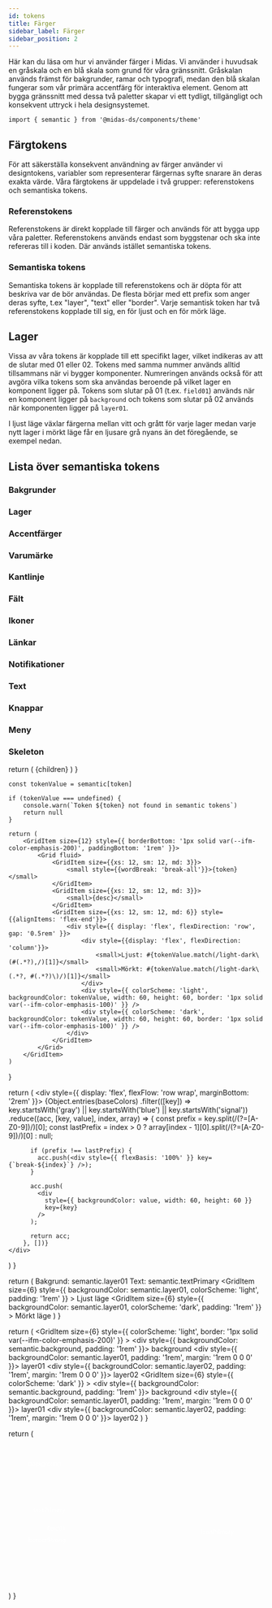 ```yaml
---
id: tokens
title: Färger
sidebar_label: Färger
sidebar_position: 2
---
```



Här kan du läsa om hur vi använder färger i Midas. Vi använder i huvudsak en gråskala och en blå skala som grund för våra gränssnitt. Gråskalan används främst för bakgrunder, ramar och typografi, medan den blå skalan fungerar som vår primära accentfärg för interaktiva element. Genom att bygga gränssnitt med dessa två paletter skapar vi ett tydligt, tillgängligt och konsekvent uttryck i hela designsystemet.

<ColorSpectrum />

```tsx
import { semantic } from '@midas-ds/components/theme'
```

## Färgtokens

För att säkerställa konsekvent användning av färger använder vi designtokens, variabler som representerar färgernas syfte snarare än deras exakta värde. Våra färgtokens är uppdelade i två grupper: referenstokens och semantiska tokens.

### Referenstokens

Referenstokens är direkt kopplade till färger och används för att bygga upp våra paletter. Referenstokens används endast som byggstenar och ska inte refereras till i koden. Där används istället semantiska tokens.

### Semantiska tokens

Semantiska tokens är kopplade till referenstokens och är döpta för att beskriva var de bör användas. De flesta börjar med ett prefix som anger deras syfte, t.ex "layer", "text" eller "border". Varje semantisk token har två referenstokens kopplade till sig, en för ljust och en för mörk läge.

<TokenNaming />

## Lager

Vissa av våra tokens är kopplade till ett specifikt lager, vilket indikeras av att de slutar med 01 eller 02. Tokens med samma nummer används alltid tillsammans när vi bygger komponenter. Numreringen används också för att avgöra vilka tokens som ska användas beroende på vilket lager en komponent ligger på. Tokens som slutar på 01 (t.ex. `field01`) används när en komponent ligger på `background` och tokens som slutar på 02 används när komponenten ligger på `layer01`.

I ljust läge växlar färgerna mellan vitt och grått för varje lager medan varje nytt lager i mörkt läge får en ljusare grå nyans än det föregående, se exempel nedan.

<Layers />

## Lista över semantiska tokens

### Bakgrunder

<TokenGroup>
  <Token
    token='background'
    desc='Standardbakgrund för våra applikationer'
  />
  <Token
    token='backgroundHover'
    desc='Hoverfärg för bakgrund'
  />
  <Token
    token='backgroundInverse'
    desc='Bakgrund eller element i med hög kontrast'
  />
</TokenGroup>

### Lager

<TokenGroup>
  <Token
    token='layer01'
    desc='Yta som används på background. Sekundär bakgrundsfärg'
  />
  <Token
    token='layerHover01'
    desc='Hover state för layer01'
  />
  <Token
    token='layerSelected01'
    desc='Selected state för layer01'
  />
  <Token
    token='layerSelectedHover01'
    desc='Hover state för layerSelected01'
  />
  <Token
    token='layer02'
    desc='Yta som ligger på layer01'
  />
  <Token
    token='layerHover02'
    desc='Hover state för layer02'
  />
  <Token
    token='layerSelected02'
    desc='Selected state för layer02'
  />
  <Token
    token='layerSelectedHover02'
    desc='Hover state för layerSelected02'
  />
</TokenGroup>

### Accentfärger

<TokenGroup>
  <Token
    token='layerAccent01'
    desc='Accentfärg som används tillsammans med layer01'
  />
  <Token
    token='layerAccentHover01'
    desc='Hover state för layerAccent01'
  />
  <Token
    token='layerAccentSelected01'
    desc='Selected state för layerAccent01'
  />
  <Token
    token='layerAccent02'
    desc='Accentfärg som används tillsammans med layer02'
  />
  <Token
    token='layerAccentHover02'
    desc='Hover state för layerAccent02'
  />
  <Token
    token='layerAccentSelected02'
    desc='Selected state för layerAccent02'
  />
</TokenGroup>

### Varumärke

<TokenGroup>
  <Token
    token='brandPrimary'
    desc='Primära röda färgen'
  />
  <Token
    token='logoPrimary'
    desc='Färg på logotypen'
  />
</TokenGroup>

### Kantlinje

<TokenGroup>
  <Token
    token='borderPrimary'
    desc='Kantlinje med hög kontrast, används med field01'
  />
  <Token
    token='borderSecondary'
    desc='Kantlinje med medelög kontrast'
  />
  <Token
    token='borderSubtle'
    desc='Kantlinje med låg kontrast'
  />
  <Token
    token='borderTertiary'
    desc='Primärblå kantlinje'
  />
  <Token
    token='borderDisabled'
    desc='Kantlinje för disabled state'
  />
</TokenGroup>

### Fält

<TokenGroup>
  <Token
    token='field01'
    desc='Standardfärg för fält, som ligger på background'
  />
  <Token
    token='fieldHover01'
    desc='Hover state för field01'
  />
  <Token
    token='fieldActive01'
    desc='Active state för field01'
  />
  <Token
    token='field02'
    desc='Sekundfärfärg för fält, som ligger på layer01'
  />
  <Token
    token='fieldHover02'
    desc='Hover state för field02'
  />
  <Token
    token='fieldActive02'
    desc='Active state för field02'
  />
  <Token
    token='fieldDisabled'
    desc='Disabled state för fält'
  />
</TokenGroup>

### Ikoner

<TokenGroup>
  <Token
    token='iconPrimary'
    desc='Primär ikonfärg'
  />
  <Token
    token='iconSecondary'
    desc='Sekundär ikonfärg'
  />
  <Token
    token='iconInverse'
    desc='Inverterad ikonfärg. Ljus ikon i ljust läge och mörk ikon i mörkt läge'
  />
  <Token
    token='iconOnColor'
    desc='Ikonfärg på färgade ytor som inte är lager'
  />
  <Token
    token='iconDisabled'
    desc='Ikoner som är disabled'
  />
  <Token
    token='iconSuccess'
    desc='Ikonfär för success state'
  />
  <Token
    token='iconInfo'
    desc='Ikonfärg för informationsikoner'
  />
  <Token
    token='iconImportant'
    desc='Ikonfärg för viktig information'
  />
  <Token
    token='iconWarning'
    desc='Ikonfärg för varningsikoner och invalid state'
  />
</TokenGroup>

### Länkar

<TokenGroup>
  <Token
    token='linkEnabled'
    desc='Primärlänkfärg'
  />
  <Token
    token='linkHover'
    desc='Hover state för länkar'
  />
  <Token
    token='linkPressed'
    desc='Active/pressed state för länkar'
  />
  <Token
    token='linkVisited'
    desc='Färg för besökta länkar'
  />
</TokenGroup>

### Notifikationer

<TokenGroup>
  <Token
    token='supportBorderSuccess'
    desc='Kantlinje för success-notifikationer'
  />
  <Token
    token='supportBorderInfo'
    desc='Kantlinje för notifikationer med information'
  />
  <Token
    token='supportBorderImportant'
    desc='Kantlinje för notifikationer med viktig information'
  />
  <Token
    token='supportBorderWarning'
    desc='Kantlinje för notifikationer med varningar'
  />
  <Token
    token='supportBackgroundSuccess'
    desc='Bakgrund för success-notifikationer'
  />
  <Token
    token='supportBackgroundSuccessHover'
    desc='Hoverbakgrund för success-notifikationer'
  />
  <Token
    token='supportBackgroundInfo'
    desc='Bakgrund för notifikationer med information'
  />
  <Token
    token='supportBackgroundImportant'
    desc='Bakgrund för notifikationer med viktig information'
  />
  <Token
    token='supportBackgroundWarning'
    desc='Bakgrund för notifikationer med varningar'
  />
  <Token
    token='supportBackgroundWarningHover'
    desc='Hoverbakgrund för notifikationer med varningar'
  />
</TokenGroup>

### Text

<TokenGroup>
  <Token
    token='textPrimary'
    desc='Primär textfärg. Rubriker och brödtext.'
  />
  <Token
    token='textSecondary'
    desc='Sekundär textfärg'
  />
  <Token
    token='textTertiary'
    desc='Textfärg på tertiär knapp'
  />
  <Token
    token='textOnColor'
    desc='Textfärg på färgade bakgrunder som inte är lager'
  />
  <Token
    token='textInverse'
    desc='Inverterad textfärg'
  />
  <Token
    token='textDisabled'
    desc='Textfärg för disabled state'
  />
  <Token
    token='textWarning'
    desc='Textfärg för felmeddelanden'
  />
  <Token
    token='textPlaceholder'
    desc='Textfärg för platshållare'
  />
</TokenGroup>

### Knappar

<TokenGroup>
  <Token
    token='buttonBackgroundPrimary'
    desc='Färg på primärknapp'
  />
  <Token
    token='buttonBackgroundPrimaryHover'
    desc='Hover state på primärknapp'
  />
  <Token
    token='buttonBackgroundPrimaryActive'
    desc='Active state för primärknapp'
  />
  <Token
    token='buttonBackgroundSecondary'
    desc='Färg på sekundärknapp'
  />
  <Token
    token='buttonBackgroundSecondaryHover'
    desc='Hover state på sekundärknapp'
  />
  <Token
    token='buttonBackgroundSecondaryActive'
    desc='Active state för sekundärknapp'
  />
  <Token
    token='buttonBackgroundTertiaryHover'
    desc='Hover state för tertiär knapp'
  />
  <Token
    token='buttonBackgroundTertiaryActive'
    desc='Active state för tertiär knapp'
  />
  <Token
    token='buttonBackgroundDanger'
    desc='Färg på danger knapp'
  />
  <Token
    token='buttonBackgroundDangerHover'
    desc='Hover state för danger knapp'
  />
  <Token
    token='buttonBackgroundDangerActive'
    desc='Active state för danger knapp'
  />
  <Token
    token='buttonBackgroundDisabled'
    desc='Disabled state för knappar'
  />
  <Token
    token='buttonBorderSecondary'
    desc='Kantfärg för sekundärknapp'
  />
</TokenGroup>

### Meny

<TokenGroup>
  <Token
    token='menuItemBackgroundHover'
    desc='Bakgrundsfärg för menu vid hover'
  />
  <Token
    token='menuItemBackgroundSelected'
    desc='Bakgrundsfärg för aktiv menu'
  />
</TokenGroup>

### Skeleton

<TokenGroup>
  <Token
    token='Skeleton01'
    desc='Standardfärg för skeleton'
  />
  <Token
    token='Skeleton02'
    desc='Färg som används när Skeleton ligger på bakgrundsfärgen `layer01` eller `light-dark(#f2f2f2,#262626)`'
  />
</TokenGroup>

  return (
    <Grid
      fluid
      className='card-guidelines'
    >
      {children}
    </Grid>
  )
}

    const tokenValue = semantic[token]

    if (tokenValue === undefined) {
        console.warn(`Token ${token} not found in semantic tokens`)
        return null
    }

    return (
        <GridItem size={12} style={{ borderBottom: '1px solid var(--ifm-color-emphasis-200)', paddingBottom: '1rem' }}>
            <Grid fluid>
                <GridItem size={{xs: 12, sm: 12, md: 3}}>
                    <small style={{wordBreak: 'break-all'}}>{token}</small>
                </GridItem>
                <GridItem size={{xs: 12, sm: 12, md: 3}}>
                    <small>{desc}</small>
                </GridItem>
                <GridItem size={{xs: 12, sm: 12, md: 6}} style={{alignItems: 'flex-end'}}>
                    <div style={{ display: 'flex', flexDirection: 'row', gap: '0.5rem' }}>
                        <div style={{display: 'flex', flexDirection: 'column'}}>
                            <small>Ljust: #{tokenValue.match(/light-dark\(#(.*?),/)[1]}</small>
                            <small>Mörkt: #{tokenValue.match(/light-dark\(.*?, #(.*?)\)/)[1]}</small>
                        </div>
                        <div style={{ colorScheme: 'light', backgroundColor: tokenValue, width: 60, height: 60, border: '1px solid var(--ifm-color-emphasis-100)' }} />
                        <div style={{ colorScheme: 'dark', backgroundColor: tokenValue, width: 60, height: 60, border: '1px solid var(--ifm-color-emphasis-100)' }} />
                    </div>
                </GridItem>
            </Grid>
        </GridItem>
    )

}

  return (
    <div style={{ display: 'flex', flexFlow: 'row wrap', marginBottom: '2rem' }}>
      {Object.entries(baseColors)
        .filter(([key]) => key.startsWith('gray') || key.startsWith('blue') || key.startsWith('signal'))
        .reduce((acc, [key, value], index, array) => {
          const prefix = key.split(/(?=[A-Z0-9])/)[0];
          const lastPrefix = index > 0 ? array[index - 1][0].split(/(?=[A-Z0-9])/)[0] : null;

          if (prefix !== lastPrefix) {
            acc.push(<div style={{ flexBasis: '100%' }} key={`break-${index}`} />);
          }

          acc.push(
            <div
              style={{ backgroundColor: value, width: 60, height: 60 }}
              key={key}
            />
          );

          return acc;
        }, [])}
    </div>

)
}

  return (
    <Grid className='card-guidelines'>
      <GridItem size={12}>
        <Text>Bakgrund: semantic.layer01</Text>
        <Text>Text: semantic.textPrimary</Text>
      </GridItem>
      <GridItem
        size={6}
        style={{ backgroundColor: semantic.layer01, colorScheme: 'light', padding: '1rem' }}
      >
        <Text>Ljust läge</Text>
      </GridItem>
      <GridItem
        size={6}
        style={{ backgroundColor: semantic.layer01, colorScheme: 'dark', padding: '1rem' }}
      >
        <Text>Mörkt läge</Text>
      </GridItem>
    </Grid>
  )
}

  return (
    <Grid
      fluid
      className='card-guidelines'
    >
      <GridItem
        size={6}
        style={{ colorScheme: 'light', border: '1px solid var(--ifm-color-emphasis-200)' }}
      >
        <div style={{ backgroundColor: semantic.background, padding: '1rem' }}>
          <Text>background</Text>
          <div style={{ backgroundColor: semantic.layer01, padding: '1rem', margin: '1rem 0 0 0' }}>
            <Text>layer01</Text>
            <div style={{ backgroundColor: semantic.layer02, padding: '1rem', margin: '1rem 0 0 0' }}>
              <Text>layer02</Text>
            </div>
          </div>
        </div>
      </GridItem>
      <GridItem
        size={6}
        style={{ colorScheme: 'dark' }}
      >
        <div style={{ backgroundColor: semantic.background, padding: '1rem' }}>
          <Text>background</Text>
          <div style={{ backgroundColor: semantic.layer01, padding: '1rem', margin: '1rem 0 0 0' }}>
            <Text>layer01</Text>
            <div style={{ backgroundColor: semantic.layer02, padding: '1rem', margin: '1rem 0 0 0' }}>
              <Text>layer02</Text>
            </div>
          </div>
        </div>
      </GridItem>
    </Grid>
  )
}

  return (
    <div className='card-guidelines'>
      <svg
        width='100%'
        height='100%'
        viewBox='0 0 700 400'
        fill='none'
        xmlns='http://www.w3.org/2000/svg'
      >
        <rect
          width='700'
          height='400'
        />
        <path
          d='M184.278 179V167.364H191.574V168.875H186.034V172.42H191.193V173.926H186.034V177.489H191.642V179H184.278ZM197.857 170.273V171.636H193.089V170.273H197.857ZM194.368 168.182H196.067V176.438C196.067 176.767 196.116 177.015 196.214 177.182C196.313 177.345 196.44 177.456 196.595 177.517C196.754 177.574 196.927 177.602 197.112 177.602C197.249 177.602 197.368 177.593 197.47 177.574C197.572 177.555 197.652 177.54 197.709 177.528L198.016 178.932C197.917 178.97 197.777 179.008 197.595 179.045C197.413 179.087 197.186 179.11 196.913 179.114C196.466 179.121 196.05 179.042 195.663 178.875C195.277 178.708 194.964 178.451 194.726 178.102C194.487 177.754 194.368 177.316 194.368 176.79V168.182ZM199.736 179V170.273H201.435V179H199.736ZM200.594 168.926C200.298 168.926 200.045 168.828 199.832 168.631C199.624 168.43 199.52 168.191 199.52 167.915C199.52 167.634 199.624 167.396 199.832 167.199C200.045 166.998 200.298 166.898 200.594 166.898C200.889 166.898 201.141 166.998 201.349 167.199C201.562 167.396 201.668 167.634 201.668 167.915C201.668 168.191 201.562 168.43 201.349 168.631C201.141 168.828 200.889 168.926 200.594 168.926ZM205.283 176.04L205.271 173.966H205.567L209.044 170.273H211.078L207.112 174.477H206.845L205.283 176.04ZM203.72 179V167.364H205.419V179H203.72ZM209.232 179L206.107 174.852L207.277 173.665L211.317 179H209.232ZM216.028 179.176C215.169 179.176 214.428 178.992 213.807 178.625C213.189 178.254 212.712 177.733 212.375 177.062C212.042 176.388 211.875 175.598 211.875 174.693C211.875 173.799 212.042 173.011 212.375 172.33C212.712 171.648 213.182 171.116 213.784 170.733C214.39 170.35 215.098 170.159 215.909 170.159C216.402 170.159 216.879 170.241 217.341 170.403C217.803 170.566 218.218 170.822 218.585 171.17C218.953 171.519 219.242 171.972 219.455 172.528C219.667 173.081 219.773 173.754 219.773 174.545V175.148H212.835V173.875H218.108C218.108 173.428 218.017 173.032 217.835 172.688C217.653 172.339 217.398 172.064 217.068 171.864C216.742 171.663 216.36 171.562 215.92 171.562C215.443 171.562 215.027 171.68 214.67 171.915C214.318 172.146 214.045 172.449 213.852 172.824C213.663 173.195 213.568 173.598 213.568 174.034V175.028C213.568 175.612 213.67 176.108 213.875 176.517C214.083 176.926 214.373 177.239 214.744 177.455C215.116 177.667 215.549 177.773 216.045 177.773C216.367 177.773 216.661 177.727 216.926 177.636C217.191 177.542 217.42 177.402 217.614 177.216C217.807 177.03 217.955 176.801 218.057 176.528L219.665 176.818C219.536 177.292 219.305 177.706 218.972 178.062C218.642 178.415 218.227 178.689 217.727 178.886C217.231 179.08 216.665 179.176 216.028 179.176ZM225.732 170.273V171.636H220.964V170.273H225.732ZM222.243 168.182H223.942V176.438C223.942 176.767 223.991 177.015 224.089 177.182C224.188 177.345 224.315 177.456 224.47 177.517C224.629 177.574 224.802 177.602 224.987 177.602C225.124 177.602 225.243 177.593 225.345 177.574C225.447 177.555 225.527 177.54 225.584 177.528L225.891 178.932C225.792 178.97 225.652 179.008 225.47 179.045C225.288 179.087 225.061 179.11 224.788 179.114C224.341 179.121 223.925 179.042 223.538 178.875C223.152 178.708 222.839 178.451 222.601 178.102C222.362 177.754 222.243 177.316 222.243 176.79V168.182ZM231.685 170.273V171.636H226.918V170.273H231.685ZM228.196 168.182H229.895V176.438C229.895 176.767 229.944 177.015 230.043 177.182C230.141 177.345 230.268 177.456 230.423 177.517C230.582 177.574 230.755 177.602 230.94 177.602C231.077 177.602 231.196 177.593 231.298 177.574C231.401 177.555 231.48 177.54 231.537 177.528L231.844 178.932C231.745 178.97 231.605 179.008 231.423 179.045C231.241 179.087 231.014 179.11 230.741 179.114C230.295 179.121 229.878 179.042 229.491 178.875C229.105 178.708 228.793 178.451 228.554 178.102C228.315 177.754 228.196 177.316 228.196 176.79V168.182Z'
          fill={semantic.textPrimary}
        />
        <path
          d='M184.651 190.818L187.673 199.389H187.793L190.815 190.818H192.108L188.369 201H187.097L183.358 190.818H184.651ZM195.071 201.179C194.587 201.179 194.148 201.088 193.754 200.906C193.359 200.72 193.046 200.453 192.814 200.105C192.582 199.754 192.466 199.33 192.466 198.832C192.466 198.395 192.552 198.04 192.724 197.768C192.897 197.493 193.127 197.278 193.415 197.122C193.704 196.966 194.022 196.85 194.37 196.774C194.721 196.695 195.074 196.632 195.429 196.585C195.893 196.526 196.269 196.481 196.558 196.451C196.849 196.418 197.061 196.363 197.194 196.287C197.33 196.211 197.398 196.078 197.398 195.889V195.849C197.398 195.359 197.263 194.978 196.995 194.706C196.73 194.434 196.327 194.298 195.787 194.298C195.227 194.298 194.788 194.421 194.469 194.666C194.151 194.911 193.928 195.173 193.798 195.452L192.685 195.054C192.884 194.59 193.149 194.229 193.48 193.97C193.815 193.708 194.179 193.526 194.574 193.423C194.972 193.317 195.363 193.264 195.747 193.264C195.992 193.264 196.274 193.294 196.592 193.354C196.914 193.41 197.224 193.528 197.522 193.707C197.824 193.886 198.074 194.156 198.273 194.517C198.472 194.878 198.571 195.362 198.571 195.969V201H197.398V199.966H197.338C197.259 200.132 197.126 200.309 196.94 200.498C196.755 200.687 196.508 200.848 196.2 200.98C195.891 201.113 195.515 201.179 195.071 201.179ZM195.25 200.125C195.714 200.125 196.105 200.034 196.423 199.852C196.745 199.669 196.987 199.434 197.149 199.146C197.315 198.857 197.398 198.554 197.398 198.236V197.162C197.348 197.222 197.239 197.276 197.07 197.326C196.904 197.372 196.712 197.414 196.493 197.45C196.277 197.483 196.067 197.513 195.862 197.54C195.659 197.563 195.495 197.583 195.369 197.599C195.064 197.639 194.779 197.704 194.514 197.793C194.252 197.879 194.04 198.01 193.878 198.186C193.719 198.358 193.639 198.594 193.639 198.892C193.639 199.3 193.79 199.608 194.092 199.817C194.397 200.022 194.783 200.125 195.25 200.125ZM201.886 190.818V201H200.713V190.818H201.886ZM207.435 193.364V194.358H203.319V193.364H207.435ZM204.552 201V192.31C204.552 191.872 204.655 191.508 204.86 191.216C205.066 190.924 205.332 190.705 205.661 190.56C205.989 190.414 206.335 190.341 206.7 190.341C206.988 190.341 207.223 190.364 207.406 190.411C207.588 190.457 207.724 190.5 207.813 190.54L207.475 191.554C207.415 191.534 207.333 191.509 207.227 191.479C207.124 191.45 206.988 191.435 206.819 191.435C206.431 191.435 206.151 191.532 205.979 191.728C205.81 191.924 205.725 192.21 205.725 192.588V201H204.552ZM209.08 201V193.364H210.213V194.517H210.293C210.432 194.139 210.684 193.833 211.048 193.597C211.413 193.362 211.824 193.244 212.281 193.244C212.368 193.244 212.475 193.246 212.605 193.249C212.734 193.253 212.832 193.258 212.898 193.264V194.457C212.858 194.447 212.767 194.433 212.624 194.413C212.485 194.389 212.338 194.378 212.182 194.378C211.811 194.378 211.479 194.456 211.188 194.612C210.899 194.764 210.671 194.976 210.502 195.248C210.336 195.516 210.253 195.823 210.253 196.168V201H209.08ZM214.289 201V193.364H215.462V201H214.289ZM214.885 192.091C214.657 192.091 214.459 192.013 214.294 191.857C214.131 191.701 214.05 191.514 214.05 191.295C214.05 191.077 214.131 190.889 214.294 190.734C214.459 190.578 214.657 190.5 214.885 190.5C215.114 190.5 215.31 190.578 215.472 190.734C215.638 190.889 215.721 191.077 215.721 191.295C215.721 191.514 215.638 191.701 215.472 191.857C215.31 192.013 215.114 192.091 214.885 192.091ZM222.722 196.406V201H221.548V190.818H222.722V194.557H222.821C223 194.162 223.269 193.849 223.627 193.617C223.988 193.382 224.468 193.264 225.068 193.264C225.589 193.264 226.044 193.369 226.436 193.577C226.827 193.783 227.13 194.099 227.345 194.527C227.564 194.951 227.673 195.491 227.673 196.148V201H226.5V196.227C226.5 195.621 226.343 195.152 226.028 194.82C225.716 194.486 225.284 194.318 224.73 194.318C224.346 194.318 224.001 194.399 223.696 194.562C223.395 194.724 223.156 194.961 222.98 195.273C222.808 195.584 222.722 195.962 222.722 196.406ZM229.82 193.364H230.993V201.557C230.993 202.027 230.912 202.435 230.75 202.78C230.591 203.125 230.349 203.391 230.024 203.58C229.702 203.769 229.296 203.864 228.806 203.864C228.766 203.864 228.726 203.864 228.686 203.864C228.647 203.864 228.607 203.864 228.567 203.864V202.77C228.607 202.77 228.643 202.77 228.676 202.77C228.71 202.77 228.746 202.77 228.786 202.77C229.144 202.77 229.406 202.664 229.571 202.452C229.737 202.243 229.82 201.945 229.82 201.557V193.364ZM230.397 192.091C230.168 192.091 229.971 192.013 229.805 191.857C229.643 191.701 229.561 191.514 229.561 191.295C229.561 191.077 229.643 190.889 229.805 190.734C229.971 190.578 230.168 190.5 230.397 190.5C230.625 190.5 230.821 190.578 230.983 190.734C231.149 190.889 231.232 191.077 231.232 191.295C231.232 191.514 231.149 191.701 230.983 191.857C230.821 192.013 230.625 192.091 230.397 192.091ZM235.389 201.179C234.905 201.179 234.466 201.088 234.072 200.906C233.677 200.72 233.364 200.453 233.132 200.105C232.9 199.754 232.784 199.33 232.784 198.832C232.784 198.395 232.87 198.04 233.043 197.768C233.215 197.493 233.445 197.278 233.734 197.122C234.022 196.966 234.34 196.85 234.688 196.774C235.04 196.695 235.393 196.632 235.747 196.585C236.211 196.526 236.588 196.481 236.876 196.451C237.168 196.418 237.38 196.363 237.512 196.287C237.648 196.211 237.716 196.078 237.716 195.889V195.849C237.716 195.359 237.582 194.978 237.313 194.706C237.048 194.434 236.646 194.298 236.105 194.298C235.545 194.298 235.106 194.421 234.788 194.666C234.47 194.911 234.246 195.173 234.117 195.452L233.003 195.054C233.202 194.59 233.467 194.229 233.798 193.97C234.133 193.708 234.498 193.526 234.892 193.423C235.29 193.317 235.681 193.264 236.066 193.264C236.311 193.264 236.593 193.294 236.911 193.354C237.232 193.41 237.542 193.528 237.84 193.707C238.142 193.886 238.392 194.156 238.591 194.517C238.79 194.878 238.889 195.362 238.889 195.969V201H237.716V199.966H237.656C237.577 200.132 237.444 200.309 237.259 200.498C237.073 200.687 236.826 200.848 236.518 200.98C236.21 201.113 235.834 201.179 235.389 201.179ZM235.568 200.125C236.032 200.125 236.423 200.034 236.742 199.852C237.063 199.669 237.305 199.434 237.468 199.146C237.633 198.857 237.716 198.554 237.716 198.236V197.162C237.666 197.222 237.557 197.276 237.388 197.326C237.222 197.372 237.03 197.414 236.811 197.45C236.596 197.483 236.385 197.513 236.18 197.54C235.978 197.563 235.814 197.583 235.688 197.599C235.383 197.639 235.098 197.704 234.833 197.793C234.571 197.879 234.359 198.01 234.196 198.186C234.037 198.358 233.958 198.594 233.958 198.892C233.958 199.3 234.108 199.608 234.41 199.817C234.715 200.022 235.101 200.125 235.568 200.125ZM234.713 192.091C234.504 192.091 234.319 192.011 234.156 191.852C233.997 191.69 233.918 191.504 233.918 191.295C233.918 191.067 233.997 190.878 234.156 190.729C234.319 190.576 234.504 190.5 234.713 190.5C234.942 190.5 235.131 190.576 235.28 190.729C235.432 190.878 235.509 191.067 235.509 191.295C235.509 191.504 235.432 191.69 235.28 191.852C235.131 192.011 234.942 192.091 234.713 192.091ZM237.577 192.091C237.368 192.091 237.182 192.011 237.02 191.852C236.861 191.69 236.781 191.504 236.781 191.295C236.781 191.067 236.861 190.878 237.02 190.729C237.182 190.576 237.368 190.5 237.577 190.5C237.806 190.5 237.994 190.576 238.144 190.729C238.296 190.878 238.372 191.067 238.372 191.295C238.372 191.504 238.296 191.69 238.144 191.852C237.994 192.011 237.806 192.091 237.577 192.091ZM242.204 190.818V201H241.031V190.818H242.204ZM244.353 203.864V193.364H245.487V194.577H245.626C245.712 194.444 245.831 194.275 245.984 194.07C246.14 193.861 246.362 193.675 246.65 193.513C246.942 193.347 247.336 193.264 247.833 193.264C248.476 193.264 249.043 193.425 249.534 193.746C250.024 194.068 250.407 194.524 250.682 195.114C250.957 195.704 251.095 196.4 251.095 197.202C251.095 198.01 250.957 198.711 250.682 199.305C250.407 199.895 250.026 200.352 249.539 200.677C249.051 200.998 248.49 201.159 247.853 201.159C247.363 201.159 246.97 201.078 246.675 200.915C246.38 200.75 246.153 200.562 245.994 200.354C245.835 200.142 245.712 199.966 245.626 199.827H245.526V203.864H244.353ZM245.507 197.182C245.507 197.759 245.591 198.267 245.76 198.708C245.929 199.146 246.176 199.489 246.501 199.737C246.826 199.982 247.223 200.105 247.694 200.105C248.185 200.105 248.594 199.976 248.922 199.717C249.253 199.455 249.502 199.104 249.668 198.663C249.837 198.219 249.921 197.725 249.921 197.182C249.921 196.645 249.838 196.161 249.673 195.73C249.51 195.296 249.263 194.953 248.932 194.701C248.604 194.446 248.191 194.318 247.694 194.318C247.217 194.318 246.816 194.439 246.491 194.681C246.166 194.92 245.921 195.254 245.755 195.685C245.589 196.113 245.507 196.612 245.507 197.182ZM256.205 193.364V194.358H252.248V193.364H256.205ZM253.401 191.534H254.575V198.812C254.575 199.144 254.623 199.393 254.719 199.558C254.818 199.721 254.944 199.83 255.097 199.886C255.253 199.939 255.417 199.966 255.589 199.966C255.718 199.966 255.824 199.959 255.907 199.946C255.99 199.929 256.056 199.916 256.106 199.906L256.345 200.96C256.265 200.99 256.154 201.02 256.012 201.05C255.869 201.083 255.688 201.099 255.47 201.099C255.138 201.099 254.813 201.028 254.495 200.886C254.18 200.743 253.919 200.526 253.71 200.234C253.504 199.943 253.401 199.575 253.401 199.131V191.534ZM261.09 201.159C260.354 201.159 259.72 200.997 259.186 200.672C258.656 200.344 258.246 199.886 257.958 199.3C257.673 198.71 257.53 198.024 257.53 197.241C257.53 196.459 257.673 195.77 257.958 195.173C258.246 194.573 258.647 194.106 259.161 193.771C259.678 193.433 260.281 193.264 260.971 193.264C261.368 193.264 261.761 193.33 262.149 193.463C262.537 193.596 262.89 193.811 263.208 194.109C263.526 194.404 263.78 194.795 263.969 195.283C264.157 195.77 264.252 196.37 264.252 197.082V197.58H258.366V196.565H263.059C263.059 196.134 262.973 195.75 262.8 195.412C262.631 195.074 262.389 194.807 262.074 194.612C261.763 194.416 261.395 194.318 260.971 194.318C260.503 194.318 260.099 194.434 259.758 194.666C259.42 194.895 259.159 195.193 258.977 195.561C258.795 195.929 258.704 196.323 258.704 196.744V197.42C258.704 197.997 258.803 198.486 259.002 198.887C259.204 199.285 259.484 199.588 259.842 199.797C260.2 200.002 260.616 200.105 261.09 200.105C261.398 200.105 261.677 200.062 261.925 199.976C262.177 199.886 262.394 199.754 262.577 199.578C262.759 199.399 262.9 199.177 262.999 198.912L264.133 199.23C264.013 199.615 263.813 199.953 263.531 200.244C263.249 200.533 262.901 200.758 262.487 200.92C262.073 201.08 261.607 201.159 261.09 201.159ZM266.707 193.364L268.536 196.486L270.366 193.364H271.718L269.252 197.182L271.718 201H270.366L268.536 198.037L266.707 201H265.354L267.781 197.182L265.354 193.364H266.707ZM276.713 193.364V194.358H272.756V193.364H276.713ZM273.909 191.534H275.083V198.812C275.083 199.144 275.131 199.393 275.227 199.558C275.326 199.721 275.452 199.83 275.605 199.886C275.76 199.939 275.924 199.966 276.097 199.966C276.226 199.966 276.332 199.959 276.415 199.946C276.498 199.929 276.564 199.916 276.614 199.906L276.852 200.96C276.773 200.99 276.662 201.02 276.519 201.05C276.377 201.083 276.196 201.099 275.977 201.099C275.646 201.099 275.321 201.028 275.003 200.886C274.688 200.743 274.426 200.526 274.218 200.234C274.012 199.943 273.909 199.575 273.909 199.131V191.534Z'
          fill={semantic.textPrimary}
        />
        <mask
          id='path-3-inside-1_1610_7456'
          fill={semantic.field01}
        >
          <path d='M183 213H511V261H183V213Z' />
        </mask>
        <path
          d='M183 213H511V261H183V213Z'
          fill={semantic.field01}
        />
        <path
          d='M511 260H183V262H511V260Z'
          fill={semantic.borderPrimary}
        />
        <path
          d='M200.886 243H199.409L203.682 231.364H205.136L209.409 243H207.932L204.455 233.205H204.364L200.886 243ZM201.432 238.455H207.386V239.705H201.432V238.455ZM204.409 230.568C203.955 230.568 203.566 230.407 203.244 230.085C202.922 229.763 202.761 229.375 202.761 228.92C202.761 228.617 202.835 228.341 202.983 228.091C203.131 227.841 203.33 227.642 203.58 227.494C203.83 227.347 204.106 227.273 204.409 227.273C204.712 227.273 204.989 227.347 205.239 227.494C205.489 227.642 205.688 227.841 205.835 228.091C205.983 228.341 206.057 228.617 206.057 228.92C206.057 229.223 205.983 229.5 205.835 229.75C205.688 230 205.489 230.199 205.239 230.347C204.989 230.494 204.712 230.568 204.409 230.568ZM204.409 229.75C204.644 229.75 204.839 229.67 204.994 229.511C205.15 229.348 205.227 229.152 205.227 228.92C205.227 228.689 205.15 228.494 204.994 228.335C204.839 228.172 204.644 228.091 204.409 228.091C204.174 228.091 203.979 228.172 203.824 228.335C203.669 228.494 203.591 228.689 203.591 228.92C203.591 229.152 203.669 229.348 203.824 229.511C203.979 229.67 204.174 229.75 204.409 229.75ZM211.699 243H210.222L214.494 231.364H215.949L220.222 243H218.744L215.267 233.205H215.176L211.699 243ZM212.244 238.455H218.199V239.705H212.244V238.455ZM215.222 230.568C214.767 230.568 214.379 230.407 214.057 230.085C213.735 229.763 213.574 229.375 213.574 228.92C213.574 228.617 213.648 228.341 213.795 228.091C213.943 227.841 214.142 227.642 214.392 227.494C214.642 227.347 214.919 227.273 215.222 227.273C215.525 227.273 215.801 227.347 216.051 227.494C216.301 227.642 216.5 227.841 216.648 228.091C216.795 228.341 216.869 228.617 216.869 228.92C216.869 229.223 216.795 229.5 216.648 229.75C216.5 230 216.301 230.199 216.051 230.347C215.801 230.494 215.525 230.568 215.222 230.568ZM215.222 229.75C215.456 229.75 215.652 229.67 215.807 229.511C215.962 229.348 216.04 229.152 216.04 228.92C216.04 228.689 215.962 228.494 215.807 228.335C215.652 228.172 215.456 228.091 215.222 228.091C214.987 228.091 214.792 228.172 214.636 228.335C214.481 228.494 214.403 228.689 214.403 228.92C214.403 229.152 214.481 229.348 214.636 229.511C214.792 229.67 214.987 229.75 215.222 229.75ZM222.511 243H221.034L225.307 231.364H226.761L231.034 243H229.557L226.08 233.205H225.989L222.511 243ZM223.057 238.455H229.011V239.705H223.057V238.455ZM226.034 230.568C225.58 230.568 225.191 230.407 224.869 230.085C224.547 229.763 224.386 229.375 224.386 228.92C224.386 228.617 224.46 228.341 224.608 228.091C224.756 227.841 224.955 227.642 225.205 227.494C225.455 227.347 225.731 227.273 226.034 227.273C226.337 227.273 226.614 227.347 226.864 227.494C227.114 227.642 227.313 227.841 227.46 228.091C227.608 228.341 227.682 228.617 227.682 228.92C227.682 229.223 227.608 229.5 227.46 229.75C227.313 230 227.114 230.199 226.864 230.347C226.614 230.494 226.337 230.568 226.034 230.568ZM226.034 229.75C226.269 229.75 226.464 229.67 226.619 229.511C226.775 229.348 226.852 229.152 226.852 228.92C226.852 228.689 226.775 228.494 226.619 228.335C226.464 228.172 226.269 228.091 226.034 228.091C225.799 228.091 225.604 228.172 225.449 228.335C225.294 228.494 225.216 228.689 225.216 228.92C225.216 229.152 225.294 229.348 225.449 229.511C225.604 229.67 225.799 229.75 226.034 229.75ZM233.324 243H231.847L236.119 231.364H237.574L241.847 243H240.369L236.892 233.205H236.801L233.324 243ZM233.869 238.455H239.824V239.705H233.869V238.455ZM236.847 230.568C236.392 230.568 236.004 230.407 235.682 230.085C235.36 229.763 235.199 229.375 235.199 228.92C235.199 228.617 235.273 228.341 235.42 228.091C235.568 227.841 235.767 227.642 236.017 227.494C236.267 227.347 236.544 227.273 236.847 227.273C237.15 227.273 237.426 227.347 237.676 227.494C237.926 227.642 238.125 227.841 238.273 228.091C238.42 228.341 238.494 228.617 238.494 228.92C238.494 229.223 238.42 229.5 238.273 229.75C238.125 230 237.926 230.199 237.676 230.347C237.426 230.494 237.15 230.568 236.847 230.568ZM236.847 229.75C237.081 229.75 237.277 229.67 237.432 229.511C237.587 229.348 237.665 229.152 237.665 228.92C237.665 228.689 237.587 228.494 237.432 228.335C237.277 228.172 237.081 228.091 236.847 228.091C236.612 228.091 236.417 228.172 236.261 228.335C236.106 228.494 236.028 228.689 236.028 228.92C236.028 229.152 236.106 229.348 236.261 229.511C236.417 229.67 236.612 229.75 236.847 229.75ZM251.018 231.364H252.7L256.655 241.023H256.791L260.746 231.364H262.428V243H261.109V234.159H260.996L257.359 243H256.087L252.45 234.159H252.337V243H251.018V231.364ZM265.253 231.364H266.935L270.889 241.023H271.026L274.98 231.364H276.662V243H275.344V234.159H275.23L271.594 243H270.321L266.685 234.159H266.571V243H265.253V231.364ZM290.438 243H286.847V231.364H290.597C291.725 231.364 292.691 231.597 293.494 232.062C294.297 232.525 294.913 233.189 295.341 234.057C295.769 234.92 295.983 235.955 295.983 237.159C295.983 238.371 295.767 239.415 295.335 240.29C294.903 241.161 294.275 241.831 293.449 242.301C292.623 242.767 291.619 243 290.438 243ZM288.256 241.75H290.347C291.309 241.75 292.106 241.564 292.739 241.193C293.371 240.822 293.843 240.294 294.153 239.608C294.464 238.922 294.619 238.106 294.619 237.159C294.619 236.22 294.466 235.411 294.159 234.733C293.852 234.051 293.394 233.528 292.784 233.165C292.174 232.797 291.415 232.614 290.506 232.614H288.256V241.75ZM301.938 243H298.347V231.364H302.097C303.225 231.364 304.191 231.597 304.994 232.062C305.797 232.525 306.413 233.189 306.841 234.057C307.269 234.92 307.483 235.955 307.483 237.159C307.483 238.371 307.267 239.415 306.835 240.29C306.403 241.161 305.775 241.831 304.949 242.301C304.123 242.767 303.119 243 301.938 243ZM299.756 241.75H301.847C302.809 241.75 303.606 241.564 304.239 241.193C304.871 240.822 305.343 240.294 305.653 239.608C305.964 238.922 306.119 238.106 306.119 237.159C306.119 236.22 305.966 235.411 305.659 234.733C305.352 234.051 304.894 233.528 304.284 233.165C303.674 232.797 302.915 232.614 302.006 232.614H299.756V241.75Z'
          fill={semantic.textPlaceholder}
        />
        <path
          d='M248.477 236.557V237.807H243.386V236.557H248.477ZM284.305 236.557V237.807H279.214V236.557H284.305Z'
          fill={semantic.textPrimary}
        />
        <path
          d='M483.667 228.667V232'
          stroke={semantic.iconPrimary}
          strokeWidth='1.66667'
          strokeLinecap='round'
          strokeLinejoin='round'
        />
        <path
          d='M490.333 228.667V232'
          stroke={semantic.iconPrimary}
          strokeWidth='1.66667'
          strokeLinecap='round'
          strokeLinejoin='round'
        />
        <path
          d='M492.833 230.333H481.167C480.246 230.333 479.5 231.08 479.5 232V243.667C479.5 244.587 480.246 245.333 481.167 245.333H492.833C493.754 245.333 494.5 244.587 494.5 243.667V232C494.5 231.08 493.754 230.333 492.833 230.333Z'
          stroke={semantic.iconPrimary}
          strokeWidth='1.66667'
          strokeLinecap='round'
          strokeLinejoin='round'
        />
        <path
          d='M479.5 235.333H494.5'
          stroke={semantic.iconPrimary}
          strokeWidth='1.66667'
          strokeLinecap='round'
          strokeLinejoin='round'
        />
        <path
          d='M483.667 238.667H483.675'
          stroke={semantic.iconPrimary}
          strokeWidth='1.66667'
          strokeLinecap='round'
          strokeLinejoin='round'
        />
        <path
          d='M487 238.667H487.008'
          stroke={semantic.iconPrimary}
          strokeWidth='1.66667'
          strokeLinecap='round'
          strokeLinejoin='round'
        />
        <path
          d='M490.333 238.667H490.342'
          stroke={semantic.iconPrimary}
          strokeWidth='1.66667'
          strokeLinecap='round'
          strokeLinejoin='round'
        />
        <path
          d='M483.667 242H483.675'
          stroke={semantic.iconPrimary}
          strokeWidth='1.66667'
          strokeLinecap='round'
          strokeLinejoin='round'
        />
        <path
          d='M487 242H487.008'
          stroke={semantic.iconPrimary}
          strokeWidth='1.66667'
          strokeLinecap='round'
          strokeLinejoin='round'
        />
        <path
          d='M490.333 242H490.342'
          stroke={semantic.iconPrimary}
          strokeWidth='1.66667'
          strokeLinecap='round'
          strokeLinejoin='round'
        />
        <rect
          width='106'
          height='28'
          transform='translate(46 37)'
          fill={semantic.buttonBackgroundPrimary}
        />
        <path
          d='M55.4091 57V45.3636H56.75V49.6591H56.8636C56.9621 49.5076 57.0985 49.3144 57.2727 49.0795C57.4508 48.8409 57.7045 48.6288 58.0341 48.4432C58.3674 48.2538 58.8182 48.1591 59.3864 48.1591C60.1212 48.1591 60.7689 48.3428 61.3295 48.7102C61.8902 49.0777 62.3277 49.5985 62.642 50.2727C62.9564 50.947 63.1136 51.7424 63.1136 52.6591C63.1136 53.5833 62.9564 54.3845 62.642 55.0625C62.3277 55.7367 61.892 56.2595 61.3352 56.6307C60.7784 56.9981 60.1364 57.1818 59.4091 57.1818C58.8485 57.1818 58.3996 57.089 58.0625 56.9034C57.7254 56.714 57.4659 56.5 57.2841 56.2614C57.1023 56.0189 56.9621 55.8182 56.8636 55.6591H56.7045V57H55.4091ZM56.7273 52.6364C56.7273 53.2955 56.8239 53.8769 57.017 54.3807C57.2102 54.8807 57.4924 55.2727 57.8636 55.5568C58.2348 55.8371 58.6894 55.9773 59.2273 55.9773C59.7879 55.9773 60.2557 55.8295 60.6307 55.5341C61.0095 55.2348 61.2936 54.8333 61.483 54.3295C61.6761 53.822 61.7727 53.2576 61.7727 52.6364C61.7727 52.0227 61.678 51.4697 61.4886 50.9773C61.303 50.4811 61.0208 50.089 60.642 49.8011C60.267 49.5095 59.7955 49.3636 59.2273 49.3636C58.6818 49.3636 58.2235 49.5019 57.8523 49.7784C57.4811 50.0511 57.2008 50.4337 57.0114 50.9261C56.822 51.4148 56.7273 51.9848 56.7273 52.6364ZM67.733 57.2045C67.1799 57.2045 66.678 57.1004 66.2273 56.892C65.7765 56.6799 65.4186 56.375 65.1534 55.9773C64.8883 55.5758 64.7557 55.0909 64.7557 54.5227C64.7557 54.0227 64.8542 53.6174 65.0511 53.3068C65.2481 52.9924 65.5114 52.7462 65.8409 52.5682C66.1705 52.3902 66.5341 52.2576 66.9318 52.1705C67.3333 52.0795 67.7367 52.0076 68.142 51.9545C68.6723 51.8864 69.1023 51.8352 69.4318 51.8011C69.7652 51.7633 70.0076 51.7008 70.1591 51.6136C70.3144 51.5265 70.392 51.375 70.392 51.1591V51.1136C70.392 50.553 70.2386 50.1174 69.9318 49.8068C69.6288 49.4962 69.1686 49.3409 68.5511 49.3409C67.911 49.3409 67.4091 49.4811 67.0455 49.7614C66.6818 50.0417 66.4261 50.3409 66.2784 50.6591L65.0057 50.2045C65.233 49.6742 65.536 49.2614 65.9148 48.9659C66.2973 48.6667 66.714 48.4583 67.1648 48.3409C67.6193 48.2197 68.0663 48.1591 68.5057 48.1591C68.786 48.1591 69.108 48.1932 69.4716 48.2614C69.839 48.3258 70.1932 48.4602 70.5341 48.6648C70.8788 48.8693 71.1648 49.178 71.392 49.5909C71.6193 50.0038 71.733 50.5568 71.733 51.25V57H70.392V55.8182H70.3239C70.233 56.0076 70.0814 56.2102 69.8693 56.4261C69.6572 56.642 69.375 56.8258 69.0227 56.9773C68.6705 57.1288 68.2405 57.2045 67.733 57.2045ZM67.9375 56C68.4678 56 68.9148 55.8958 69.2784 55.6875C69.6458 55.4792 69.9223 55.2102 70.108 54.8807C70.2973 54.5511 70.392 54.2045 70.392 53.8409V52.6136C70.3352 52.6818 70.2102 52.7443 70.017 52.8011C69.8277 52.8542 69.608 52.9015 69.358 52.9432C69.1117 52.9811 68.8712 53.0152 68.6364 53.0455C68.4053 53.072 68.2178 53.0947 68.0739 53.1136C67.7254 53.1591 67.3996 53.233 67.0966 53.3352C66.7973 53.4337 66.5549 53.5833 66.3693 53.7841C66.1875 53.9811 66.0966 54.25 66.0966 54.5909C66.0966 55.0568 66.2689 55.4091 66.6136 55.6477C66.9621 55.8826 67.4034 56 67.9375 56ZM77.7259 57.1818C76.9077 57.1818 76.2031 56.9886 75.6122 56.6023C75.0213 56.2159 74.5668 55.6837 74.2486 55.0057C73.9304 54.3277 73.7713 53.553 73.7713 52.6818C73.7713 51.7955 73.9342 51.0133 74.2599 50.3352C74.5895 49.6534 75.0478 49.1212 75.6349 48.7386C76.2259 48.3523 76.9152 48.1591 77.7031 48.1591C78.3168 48.1591 78.8698 48.2727 79.3622 48.5C79.8546 48.7273 80.258 49.0455 80.5724 49.4545C80.8868 49.8636 81.0819 50.3409 81.1577 50.8864H79.8168C79.7145 50.4886 79.4872 50.1364 79.1349 49.8295C78.7865 49.5189 78.3168 49.3636 77.7259 49.3636C77.2031 49.3636 76.7448 49.5 76.3509 49.7727C75.9607 50.0417 75.6558 50.4223 75.4361 50.9148C75.2202 51.4034 75.1122 51.9773 75.1122 52.6364C75.1122 53.3106 75.2183 53.8977 75.4304 54.3977C75.6463 54.8977 75.9493 55.286 76.3395 55.5625C76.7334 55.839 77.1955 55.9773 77.7259 55.9773C78.0743 55.9773 78.3906 55.9167 78.6747 55.7955C78.9588 55.6742 79.1993 55.5 79.3963 55.2727C79.5933 55.0455 79.7334 54.7727 79.8168 54.4545H81.1577C81.0819 54.9697 80.8944 55.4337 80.5952 55.8466C80.2997 56.2557 79.9077 56.5814 79.419 56.8239C78.9342 57.0625 78.3698 57.1818 77.7259 57.1818ZM84.3679 53.8182L84.3452 52.1591H84.6179L88.4361 48.2727H90.0952L86.027 52.3864H85.9134L84.3679 53.8182ZM83.1179 57V45.3636H84.4588V57H83.1179ZM88.6634 57L85.2543 52.6818L86.2088 51.75L90.3679 57H88.6634ZM94.9844 60.4545C94.3366 60.4545 93.7798 60.3712 93.3139 60.2045C92.848 60.0417 92.4598 59.8258 92.1491 59.5568C91.8423 59.2917 91.598 59.0076 91.4162 58.7045L92.4844 57.9545C92.6056 58.1136 92.759 58.2955 92.9446 58.5C93.1302 58.7083 93.384 58.8883 93.706 59.0398C94.0317 59.1951 94.4579 59.2727 94.9844 59.2727C95.6889 59.2727 96.2704 59.1023 96.7287 58.7614C97.187 58.4205 97.4162 57.8864 97.4162 57.1591V55.3864H97.3026C97.2041 55.5455 97.0639 55.7424 96.8821 55.9773C96.7041 56.2083 96.4465 56.4148 96.1094 56.5966C95.776 56.7746 95.3253 56.8636 94.7571 56.8636C94.0526 56.8636 93.42 56.697 92.8594 56.3636C92.3026 56.0303 91.8613 55.5455 91.5355 54.9091C91.2135 54.2727 91.0526 53.5 91.0526 52.5909C91.0526 51.697 91.2098 50.9186 91.5241 50.2557C91.8385 49.589 92.276 49.0739 92.8366 48.7102C93.3973 48.3428 94.045 48.1591 94.7798 48.1591C95.348 48.1591 95.7988 48.2538 96.1321 48.4432C96.4692 48.6288 96.7268 48.8409 96.9048 49.0795C97.0866 49.3144 97.2268 49.5076 97.3253 49.6591H97.4616V48.2727H98.7571V57.25C98.7571 58 98.5866 58.6098 98.2457 59.0795C97.9086 59.553 97.4541 59.8996 96.8821 60.1193C96.3139 60.3428 95.6813 60.4545 94.9844 60.4545ZM94.9389 55.6591C95.4768 55.6591 95.9313 55.536 96.3026 55.2898C96.6738 55.0436 96.956 54.6894 97.1491 54.2273C97.3423 53.7652 97.4389 53.2121 97.4389 52.5682C97.4389 51.9394 97.3442 51.3845 97.1548 50.9034C96.9654 50.4223 96.6851 50.0455 96.3139 49.7727C95.9427 49.5 95.4844 49.3636 94.9389 49.3636C94.3707 49.3636 93.8973 49.5076 93.5185 49.7955C93.1435 50.0833 92.8613 50.4697 92.6719 50.9545C92.4863 51.4394 92.3935 51.9773 92.3935 52.5682C92.3935 53.1742 92.4882 53.7102 92.6776 54.1761C92.8707 54.6383 93.1548 55.0019 93.5298 55.267C93.9086 55.5284 94.3783 55.6591 94.9389 55.6591ZM101.212 57V48.2727H102.507V49.5909H102.598C102.757 49.1591 103.045 48.8087 103.462 48.5398C103.878 48.2708 104.348 48.1364 104.871 48.1364C104.969 48.1364 105.092 48.1383 105.24 48.142C105.388 48.1458 105.5 48.1515 105.575 48.1591V49.5227C105.53 49.5114 105.426 49.4943 105.263 49.4716C105.104 49.4451 104.935 49.4318 104.757 49.4318C104.333 49.4318 103.954 49.5208 103.621 49.6989C103.291 49.8731 103.03 50.1155 102.837 50.4261C102.647 50.733 102.553 51.0833 102.553 51.4773V57H101.212ZM110.445 57.1818C109.657 57.1818 108.965 56.9943 108.371 56.6193C107.78 56.2443 107.318 55.7197 106.984 55.0455C106.655 54.3712 106.49 53.5833 106.49 52.6818C106.49 51.7727 106.655 50.9792 106.984 50.3011C107.318 49.6231 107.78 49.0966 108.371 48.7216C108.965 48.3466 109.657 48.1591 110.445 48.1591C111.232 48.1591 111.922 48.3466 112.513 48.7216C113.107 49.0966 113.57 49.6231 113.899 50.3011C114.232 50.9792 114.399 51.7727 114.399 52.6818C114.399 53.5833 114.232 54.3712 113.899 55.0455C113.57 55.7197 113.107 56.2443 112.513 56.6193C111.922 56.9943 111.232 57.1818 110.445 57.1818ZM110.445 55.9773C111.043 55.9773 111.536 55.8239 111.922 55.517C112.308 55.2102 112.594 54.8068 112.78 54.3068C112.965 53.8068 113.058 53.2652 113.058 52.6818C113.058 52.0985 112.965 51.5549 112.78 51.0511C112.594 50.5473 112.308 50.1402 111.922 49.8295C111.536 49.5189 111.043 49.3636 110.445 49.3636C109.846 49.3636 109.354 49.5189 108.967 49.8295C108.581 50.1402 108.295 50.5473 108.109 51.0511C107.924 51.5549 107.831 52.0985 107.831 52.6818C107.831 53.2652 107.924 53.8068 108.109 54.3068C108.295 54.8068 108.581 55.2102 108.967 55.517C109.354 55.8239 109.846 55.9773 110.445 55.9773ZM121.946 53.4318V48.2727H123.287V57H121.946V55.5227H121.855C121.651 55.9659 121.332 56.3428 120.901 56.6534C120.469 56.9602 119.923 57.1136 119.264 57.1136C118.719 57.1136 118.234 56.9943 117.81 56.7557C117.385 56.5133 117.052 56.1496 116.81 55.6648C116.567 55.1761 116.446 54.5606 116.446 53.8182V48.2727H117.787V53.7273C117.787 54.3636 117.965 54.8712 118.321 55.25C118.681 55.6288 119.139 55.8182 119.696 55.8182C120.029 55.8182 120.368 55.733 120.713 55.5625C121.062 55.392 121.353 55.1307 121.588 54.7784C121.827 54.4261 121.946 53.9773 121.946 53.4318ZM127.084 51.75V57H125.743V48.2727H127.038V49.6364H127.152C127.357 49.1932 127.667 48.8371 128.084 48.5682C128.5 48.2955 129.038 48.1591 129.697 48.1591C130.288 48.1591 130.805 48.2803 131.249 48.5227C131.692 48.7614 132.036 49.125 132.283 49.6136C132.529 50.0985 132.652 50.7121 132.652 51.4545V57H131.311V51.5455C131.311 50.8598 131.133 50.3258 130.777 49.9432C130.421 49.5568 129.932 49.3636 129.311 49.3636C128.883 49.3636 128.5 49.4564 128.163 49.642C127.83 49.8277 127.567 50.0985 127.374 50.4545C127.18 50.8106 127.084 51.2424 127.084 51.75ZM138.398 57.1818C137.67 57.1818 137.028 56.9981 136.472 56.6307C135.915 56.2595 135.479 55.7367 135.165 55.0625C134.85 54.3845 134.693 53.5833 134.693 52.6591C134.693 51.7424 134.85 50.947 135.165 50.2727C135.479 49.5985 135.917 49.0777 136.477 48.7102C137.038 48.3428 137.686 48.1591 138.42 48.1591C138.989 48.1591 139.438 48.2538 139.767 48.4432C140.1 48.6288 140.354 48.8409 140.528 49.0795C140.706 49.3144 140.845 49.5076 140.943 49.6591H141.057V45.3636H142.398V57H141.102V55.6591H140.943C140.845 55.8182 140.705 56.0189 140.523 56.2614C140.341 56.5 140.081 56.714 139.744 56.9034C139.407 57.089 138.958 57.1818 138.398 57.1818ZM138.58 55.9773C139.117 55.9773 139.572 55.8371 139.943 55.5568C140.314 55.2727 140.597 54.8807 140.79 54.3807C140.983 53.8769 141.08 53.2955 141.08 52.6364C141.08 51.9848 140.985 51.4148 140.795 50.9261C140.606 50.4337 140.326 50.0511 139.955 49.7784C139.583 49.5019 139.125 49.3636 138.58 49.3636C138.011 49.3636 137.538 49.5095 137.159 49.8011C136.784 50.089 136.502 50.4811 136.312 50.9773C136.127 51.4697 136.034 52.0227 136.034 52.6364C136.034 53.2576 136.129 53.822 136.318 54.3295C136.511 54.8333 136.795 55.2348 137.17 55.5341C137.549 55.8295 138.019 55.9773 138.58 55.9773Z'
          fill='white'
        />
        <rect
          width='104'
          height='28'
          transform='translate(60 163)'
          fill={semantic.buttonBackgroundPrimary}
        />
        <path
          d='M73.0227 174.273V175.409H68.5V174.273H73.0227ZM69.8182 172.182H71.1591V180.5C71.1591 180.879 71.214 181.163 71.3239 181.352C71.4375 181.538 71.5814 181.663 71.7557 181.727C71.9337 181.788 72.1212 181.818 72.3182 181.818C72.4659 181.818 72.5871 181.811 72.6818 181.795C72.7765 181.777 72.8523 181.761 72.9091 181.75L73.1818 182.955C73.0909 182.989 72.964 183.023 72.8011 183.057C72.6383 183.095 72.4318 183.114 72.1818 183.114C71.803 183.114 71.4318 183.032 71.0682 182.869C70.7083 182.706 70.4091 182.458 70.1705 182.125C69.9356 181.792 69.8182 181.371 69.8182 180.864V172.182ZM78.6051 183.182C77.7642 183.182 77.0388 182.996 76.429 182.625C75.8229 182.25 75.3551 181.727 75.0256 181.057C74.6998 180.383 74.5369 179.598 74.5369 178.705C74.5369 177.811 74.6998 177.023 75.0256 176.341C75.3551 175.655 75.8134 175.121 76.4006 174.739C76.9915 174.352 77.6809 174.159 78.4688 174.159C78.9233 174.159 79.3722 174.235 79.8153 174.386C80.2585 174.538 80.6619 174.784 81.0256 175.125C81.3892 175.462 81.679 175.909 81.8949 176.466C82.1108 177.023 82.2188 177.708 82.2188 178.523V179.091H75.4915V177.932H80.8551C80.8551 177.439 80.7566 177 80.5597 176.614C80.3665 176.227 80.09 175.922 79.7301 175.699C79.3741 175.475 78.9536 175.364 78.4688 175.364C77.9347 175.364 77.4725 175.496 77.0824 175.761C76.696 176.023 76.3987 176.364 76.1903 176.784C75.982 177.205 75.8778 177.655 75.8778 178.136V178.909C75.8778 179.568 75.9915 180.127 76.2188 180.585C76.4498 181.04 76.7699 181.386 77.179 181.625C77.5881 181.86 78.0634 181.977 78.6051 181.977C78.9574 181.977 79.2756 181.928 79.5597 181.83C79.8475 181.727 80.0956 181.576 80.304 181.375C80.5123 181.17 80.6733 180.917 80.7869 180.614L82.0824 180.977C81.946 181.417 81.7169 181.803 81.3949 182.136C81.0729 182.466 80.6752 182.723 80.2017 182.909C79.7282 183.091 79.196 183.182 78.6051 183.182ZM85.0241 174.273L87.1151 177.841L89.206 174.273H90.7514L87.9332 178.636L90.7514 183H89.206L87.1151 179.614L85.0241 183H83.4787L86.2514 178.636L83.4787 174.273H85.0241ZM96.4602 174.273V175.409H91.9375V174.273H96.4602ZM93.2557 172.182H94.5966V180.5C94.5966 180.879 94.6515 181.163 94.7614 181.352C94.875 181.538 95.0189 181.663 95.1932 181.727C95.3712 181.788 95.5587 181.818 95.7557 181.818C95.9034 181.818 96.0246 181.811 96.1193 181.795C96.214 181.777 96.2898 181.761 96.3466 181.75L96.6193 182.955C96.5284 182.989 96.4015 183.023 96.2386 183.057C96.0758 183.095 95.8693 183.114 95.6193 183.114C95.2405 183.114 94.8693 183.032 94.5057 182.869C94.1458 182.706 93.8466 182.458 93.608 182.125C93.3731 181.792 93.2557 181.371 93.2557 180.864V172.182ZM98.8466 183V171.364H102.778C103.691 171.364 104.438 171.528 105.017 171.858C105.6 172.184 106.032 172.625 106.312 173.182C106.593 173.739 106.733 174.36 106.733 175.045C106.733 175.731 106.593 176.354 106.312 176.915C106.036 177.475 105.608 177.922 105.028 178.256C104.449 178.585 103.706 178.75 102.801 178.75H99.983V177.5H102.756C103.381 177.5 103.883 177.392 104.261 177.176C104.64 176.96 104.915 176.669 105.085 176.301C105.259 175.93 105.347 175.511 105.347 175.045C105.347 174.58 105.259 174.163 105.085 173.795C104.915 173.428 104.638 173.14 104.256 172.932C103.873 172.72 103.366 172.614 102.733 172.614H100.256V183H98.8466ZM108.821 183V174.273H110.116V175.591H110.207C110.366 175.159 110.654 174.809 111.071 174.54C111.488 174.271 111.957 174.136 112.48 174.136C112.579 174.136 112.702 174.138 112.849 174.142C112.997 174.146 113.109 174.152 113.185 174.159V175.523C113.139 175.511 113.035 175.494 112.872 175.472C112.713 175.445 112.545 175.432 112.366 175.432C111.942 175.432 111.563 175.521 111.23 175.699C110.901 175.873 110.639 176.116 110.446 176.426C110.257 176.733 110.162 177.083 110.162 177.477V183H108.821ZM114.774 183V174.273H116.115V183H114.774ZM115.456 172.818C115.195 172.818 114.969 172.729 114.78 172.551C114.594 172.373 114.501 172.159 114.501 171.909C114.501 171.659 114.594 171.445 114.78 171.267C114.969 171.089 115.195 171 115.456 171C115.717 171 115.941 171.089 116.126 171.267C116.316 171.445 116.411 171.659 116.411 171.909C116.411 172.159 116.316 172.373 116.126 172.551C115.941 172.729 115.717 172.818 115.456 172.818ZM118.571 183V174.273H119.866V175.636H119.98C120.162 175.17 120.455 174.809 120.861 174.551C121.266 174.29 121.753 174.159 122.321 174.159C122.897 174.159 123.376 174.29 123.759 174.551C124.145 174.809 124.446 175.17 124.662 175.636H124.753C124.976 175.186 125.312 174.828 125.759 174.562C126.205 174.294 126.741 174.159 127.366 174.159C128.147 174.159 128.785 174.403 129.281 174.892C129.777 175.377 130.026 176.133 130.026 177.159V183H128.685V177.159C128.685 176.515 128.509 176.055 128.156 175.778C127.804 175.502 127.389 175.364 126.912 175.364C126.298 175.364 125.823 175.549 125.486 175.92C125.149 176.288 124.98 176.754 124.98 177.318V183H123.616V177.023C123.616 176.527 123.455 176.127 123.134 175.824C122.812 175.517 122.397 175.364 121.889 175.364C121.541 175.364 121.215 175.456 120.912 175.642C120.613 175.828 120.37 176.085 120.185 176.415C120.003 176.741 119.912 177.117 119.912 177.545V183H118.571ZM135.045 183.205C134.492 183.205 133.991 183.1 133.54 182.892C133.089 182.68 132.731 182.375 132.466 181.977C132.201 181.576 132.068 181.091 132.068 180.523C132.068 180.023 132.167 179.617 132.364 179.307C132.561 178.992 132.824 178.746 133.153 178.568C133.483 178.39 133.847 178.258 134.244 178.17C134.646 178.08 135.049 178.008 135.455 177.955C135.985 177.886 136.415 177.835 136.744 177.801C137.078 177.763 137.32 177.701 137.472 177.614C137.627 177.527 137.705 177.375 137.705 177.159V177.114C137.705 176.553 137.551 176.117 137.244 175.807C136.941 175.496 136.481 175.341 135.864 175.341C135.223 175.341 134.722 175.481 134.358 175.761C133.994 176.042 133.739 176.341 133.591 176.659L132.318 176.205C132.545 175.674 132.848 175.261 133.227 174.966C133.61 174.667 134.027 174.458 134.477 174.341C134.932 174.22 135.379 174.159 135.818 174.159C136.098 174.159 136.42 174.193 136.784 174.261C137.152 174.326 137.506 174.46 137.847 174.665C138.191 174.869 138.477 175.178 138.705 175.591C138.932 176.004 139.045 176.557 139.045 177.25V183H137.705V181.818H137.636C137.545 182.008 137.394 182.21 137.182 182.426C136.97 182.642 136.688 182.826 136.335 182.977C135.983 183.129 135.553 183.205 135.045 183.205ZM135.25 182C135.78 182 136.227 181.896 136.591 181.688C136.958 181.479 137.235 181.21 137.42 180.881C137.61 180.551 137.705 180.205 137.705 179.841V178.614C137.648 178.682 137.523 178.744 137.33 178.801C137.14 178.854 136.92 178.902 136.67 178.943C136.424 178.981 136.184 179.015 135.949 179.045C135.718 179.072 135.53 179.095 135.386 179.114C135.038 179.159 134.712 179.233 134.409 179.335C134.11 179.434 133.867 179.583 133.682 179.784C133.5 179.981 133.409 180.25 133.409 180.591C133.409 181.057 133.581 181.409 133.926 181.648C134.275 181.883 134.716 182 135.25 182ZM141.493 183V174.273H142.788V175.591H142.879C143.038 175.159 143.326 174.809 143.743 174.54C144.16 174.271 144.629 174.136 145.152 174.136C145.25 174.136 145.374 174.138 145.521 174.142C145.669 174.146 145.781 174.152 145.857 174.159V175.523C145.811 175.511 145.707 175.494 145.544 175.472C145.385 175.445 145.216 175.432 145.038 175.432C144.614 175.432 144.235 175.521 143.902 175.699C143.572 175.873 143.311 176.116 143.118 176.426C142.929 176.733 142.834 177.083 142.834 177.477V183H141.493ZM148.575 186.273C148.348 186.273 148.145 186.254 147.967 186.216C147.789 186.182 147.666 186.148 147.598 186.114L147.939 184.932C148.265 185.015 148.553 185.045 148.803 185.023C149.053 185 149.274 184.888 149.467 184.688C149.664 184.491 149.844 184.17 150.007 183.727L150.257 183.045L147.03 174.273H148.484L150.893 181.227H150.984L153.393 174.273H154.848L151.143 184.273C150.977 184.723 150.77 185.097 150.524 185.392C150.278 185.691 149.992 185.913 149.666 186.057C149.344 186.201 148.981 186.273 148.575 186.273Z'
          fill='white'
        />
        <rect
          width='106'
          height='28'
          transform='translate(519 223)'
          fill={semantic.buttonBackgroundPrimary}
        />
        <path
          d='M528.227 243V234.273H529.568V243H528.227ZM528.909 232.818C528.648 232.818 528.422 232.729 528.233 232.551C528.047 232.373 527.955 232.159 527.955 231.909C527.955 231.659 528.047 231.445 528.233 231.267C528.422 231.089 528.648 231 528.909 231C529.17 231 529.394 231.089 529.58 231.267C529.769 231.445 529.864 231.659 529.864 231.909C529.864 232.159 529.769 232.373 529.58 232.551C529.394 232.729 529.17 232.818 528.909 232.818ZM535.57 243.182C534.751 243.182 534.047 242.989 533.456 242.602C532.865 242.216 532.411 241.684 532.092 241.006C531.774 240.328 531.615 239.553 531.615 238.682C531.615 237.795 531.778 237.013 532.104 236.335C532.433 235.653 532.892 235.121 533.479 234.739C534.07 234.352 534.759 234.159 535.547 234.159C536.161 234.159 536.714 234.273 537.206 234.5C537.698 234.727 538.102 235.045 538.416 235.455C538.731 235.864 538.926 236.341 539.001 236.886H537.661C537.558 236.489 537.331 236.136 536.979 235.83C536.63 235.519 536.161 235.364 535.57 235.364C535.047 235.364 534.589 235.5 534.195 235.773C533.804 236.042 533.5 236.422 533.28 236.915C533.064 237.403 532.956 237.977 532.956 238.636C532.956 239.311 533.062 239.898 533.274 240.398C533.49 240.898 533.793 241.286 534.183 241.562C534.577 241.839 535.039 241.977 535.57 241.977C535.918 241.977 536.234 241.917 536.518 241.795C536.803 241.674 537.043 241.5 537.24 241.273C537.437 241.045 537.577 240.773 537.661 240.455H539.001C538.926 240.97 538.738 241.434 538.439 241.847C538.143 242.256 537.751 242.581 537.263 242.824C536.778 243.062 536.214 243.182 535.57 243.182ZM544.507 243.182C543.719 243.182 543.028 242.994 542.433 242.619C541.842 242.244 541.38 241.72 541.047 241.045C540.717 240.371 540.553 239.583 540.553 238.682C540.553 237.773 540.717 236.979 541.047 236.301C541.38 235.623 541.842 235.097 542.433 234.722C543.028 234.347 543.719 234.159 544.507 234.159C545.295 234.159 545.984 234.347 546.575 234.722C547.17 235.097 547.632 235.623 547.962 236.301C548.295 236.979 548.462 237.773 548.462 238.682C548.462 239.583 548.295 240.371 547.962 241.045C547.632 241.72 547.17 242.244 546.575 242.619C545.984 242.994 545.295 243.182 544.507 243.182ZM544.507 241.977C545.106 241.977 545.598 241.824 545.984 241.517C546.371 241.21 546.657 240.807 546.842 240.307C547.028 239.807 547.121 239.265 547.121 238.682C547.121 238.098 547.028 237.555 546.842 237.051C546.657 236.547 546.371 236.14 545.984 235.83C545.598 235.519 545.106 235.364 544.507 235.364C543.909 235.364 543.416 235.519 543.03 235.83C542.643 236.14 542.357 236.547 542.172 237.051C541.986 237.555 541.893 238.098 541.893 238.682C541.893 239.265 541.986 239.807 542.172 240.307C542.357 240.807 542.643 241.21 543.03 241.517C543.416 241.824 543.909 241.977 544.507 241.977ZM551.849 237.75V243H550.509V234.273H551.804V235.636H551.918C552.122 235.193 552.433 234.837 552.849 234.568C553.266 234.295 553.804 234.159 554.463 234.159C555.054 234.159 555.571 234.28 556.014 234.523C556.457 234.761 556.802 235.125 557.048 235.614C557.295 236.098 557.418 236.712 557.418 237.455V243H556.077V237.545C556.077 236.86 555.899 236.326 555.543 235.943C555.187 235.557 554.698 235.364 554.077 235.364C553.649 235.364 553.266 235.456 552.929 235.642C552.596 235.828 552.332 236.098 552.139 236.455C551.946 236.811 551.849 237.242 551.849 237.75ZM560.05 243V231.364H563.982C564.894 231.364 565.641 231.528 566.22 231.858C566.804 232.184 567.235 232.625 567.516 233.182C567.796 233.739 567.936 234.36 567.936 235.045C567.936 235.731 567.796 236.354 567.516 236.915C567.239 237.475 566.811 237.922 566.232 238.256C565.652 238.585 564.91 238.75 564.004 238.75H561.186V237.5H563.959C564.584 237.5 565.086 237.392 565.464 237.176C565.843 236.96 566.118 236.669 566.288 236.301C566.463 235.93 566.55 235.511 566.55 235.045C566.55 234.58 566.463 234.163 566.288 233.795C566.118 233.428 565.841 233.14 565.459 232.932C565.076 232.72 564.569 232.614 563.936 232.614H561.459V243H560.05ZM570.024 243V234.273H571.32V235.591H571.411C571.57 235.159 571.857 234.809 572.274 234.54C572.691 234.271 573.161 234.136 573.683 234.136C573.782 234.136 573.905 234.138 574.053 234.142C574.2 234.146 574.312 234.152 574.388 234.159V235.523C574.342 235.511 574.238 235.494 574.075 235.472C573.916 235.445 573.748 235.432 573.57 235.432C573.145 235.432 572.767 235.521 572.433 235.699C572.104 235.873 571.842 236.116 571.649 236.426C571.46 236.733 571.365 237.083 571.365 237.477V243H570.024ZM575.977 243V234.273H577.318V243H575.977ZM576.659 232.818C576.398 232.818 576.172 232.729 575.983 232.551C575.797 232.373 575.705 232.159 575.705 231.909C575.705 231.659 575.797 231.445 575.983 231.267C576.172 231.089 576.398 231 576.659 231C576.92 231 577.144 231.089 577.33 231.267C577.519 231.445 577.614 231.659 577.614 231.909C577.614 232.159 577.519 232.373 577.33 232.551C577.144 232.729 576.92 232.818 576.659 232.818ZM579.774 243V234.273H581.07V235.636H581.183C581.365 235.17 581.659 234.809 582.064 234.551C582.469 234.29 582.956 234.159 583.524 234.159C584.1 234.159 584.579 234.29 584.962 234.551C585.348 234.809 585.649 235.17 585.865 235.636H585.956C586.179 235.186 586.515 234.828 586.962 234.562C587.409 234.294 587.945 234.159 588.57 234.159C589.35 234.159 589.988 234.403 590.484 234.892C590.981 235.377 591.229 236.133 591.229 237.159V243H589.888V237.159C589.888 236.515 589.712 236.055 589.359 235.778C589.007 235.502 588.592 235.364 588.115 235.364C587.501 235.364 587.026 235.549 586.689 235.92C586.352 236.288 586.183 236.754 586.183 237.318V243H584.82V237.023C584.82 236.527 584.659 236.127 584.337 235.824C584.015 235.517 583.6 235.364 583.092 235.364C582.744 235.364 582.418 235.456 582.115 235.642C581.816 235.828 581.573 236.085 581.388 236.415C581.206 236.741 581.115 237.117 581.115 237.545V243H579.774ZM596.249 243.205C595.696 243.205 595.194 243.1 594.743 242.892C594.292 242.68 593.934 242.375 593.669 241.977C593.404 241.576 593.271 241.091 593.271 240.523C593.271 240.023 593.37 239.617 593.567 239.307C593.764 238.992 594.027 238.746 594.357 238.568C594.686 238.39 595.05 238.258 595.447 238.17C595.849 238.08 596.252 238.008 596.658 237.955C597.188 237.886 597.618 237.835 597.947 237.801C598.281 237.763 598.523 237.701 598.675 237.614C598.83 237.527 598.908 237.375 598.908 237.159V237.114C598.908 236.553 598.754 236.117 598.447 235.807C598.144 235.496 597.684 235.341 597.067 235.341C596.427 235.341 595.925 235.481 595.561 235.761C595.197 236.042 594.942 236.341 594.794 236.659L593.521 236.205C593.749 235.674 594.052 235.261 594.43 234.966C594.813 234.667 595.23 234.458 595.68 234.341C596.135 234.22 596.582 234.159 597.021 234.159C597.302 234.159 597.624 234.193 597.987 234.261C598.355 234.326 598.709 234.46 599.05 234.665C599.394 234.869 599.68 235.178 599.908 235.591C600.135 236.004 600.249 236.557 600.249 237.25V243H598.908V241.818H598.839C598.749 242.008 598.597 242.21 598.385 242.426C598.173 242.642 597.891 242.826 597.538 242.977C597.186 243.129 596.756 243.205 596.249 243.205ZM596.453 242C596.983 242 597.43 241.896 597.794 241.688C598.161 241.479 598.438 241.21 598.624 240.881C598.813 240.551 598.908 240.205 598.908 239.841V238.614C598.851 238.682 598.726 238.744 598.533 238.801C598.343 238.854 598.124 238.902 597.874 238.943C597.627 238.981 597.387 239.015 597.152 239.045C596.921 239.072 596.733 239.095 596.589 239.114C596.241 239.159 595.915 239.233 595.612 239.335C595.313 239.434 595.071 239.583 594.885 239.784C594.703 239.981 594.612 240.25 594.612 240.591C594.612 241.057 594.785 241.409 595.129 241.648C595.478 241.883 595.919 242 596.453 242ZM602.696 243V234.273H603.991V235.591H604.082C604.241 235.159 604.529 234.809 604.946 234.54C605.363 234.271 605.832 234.136 606.355 234.136C606.454 234.136 606.577 234.138 606.724 234.142C606.872 234.146 606.984 234.152 607.06 234.159V235.523C607.014 235.511 606.91 235.494 606.747 235.472C606.588 235.445 606.42 235.432 606.241 235.432C605.817 235.432 605.438 235.521 605.105 235.699C604.776 235.873 604.514 236.116 604.321 236.426C604.132 236.733 604.037 237.083 604.037 237.477V243H602.696ZM609.778 246.273C609.551 246.273 609.348 246.254 609.17 246.216C608.992 246.182 608.869 246.148 608.801 246.114L609.142 244.932C609.468 245.015 609.756 245.045 610.006 245.023C610.256 245 610.477 244.888 610.67 244.688C610.867 244.491 611.047 244.17 611.21 243.727L611.46 243.045L608.233 234.273H609.688L612.097 241.227H612.188L614.597 234.273H616.051L612.347 244.273C612.18 244.723 611.973 245.097 611.727 245.392C611.481 245.691 611.195 245.913 610.869 246.057C610.547 246.201 610.184 246.273 609.778 246.273Z'
          fill='white'
        />
        <rect
          width='67'
          height='28'
          transform='translate(97 213)'
          fill={semantic.buttonBackgroundPrimary}
        />
        <path
          d='M110.114 224.273V225.409H105.409V224.273H110.114ZM106.818 233V223.068C106.818 222.568 106.936 222.152 107.17 221.818C107.405 221.485 107.71 221.235 108.085 221.068C108.46 220.902 108.856 220.818 109.273 220.818C109.602 220.818 109.871 220.845 110.08 220.898C110.288 220.951 110.443 221 110.545 221.045L110.159 222.205C110.091 222.182 109.996 222.153 109.875 222.119C109.758 222.085 109.602 222.068 109.409 222.068C108.966 222.068 108.646 222.18 108.449 222.403C108.256 222.627 108.159 222.955 108.159 223.386V233H106.818ZM111.993 233V224.273H113.334V233H111.993ZM112.675 222.818C112.413 222.818 112.188 222.729 111.999 222.551C111.813 222.373 111.72 222.159 111.72 221.909C111.72 221.659 111.813 221.445 111.999 221.267C112.188 221.089 112.413 221 112.675 221C112.936 221 113.16 221.089 113.345 221.267C113.535 221.445 113.629 221.659 113.629 221.909C113.629 222.159 113.535 222.373 113.345 222.551C113.16 222.729 112.936 222.818 112.675 222.818ZM119.449 233.182C118.608 233.182 117.883 232.996 117.273 232.625C116.667 232.25 116.199 231.727 115.869 231.057C115.544 230.383 115.381 229.598 115.381 228.705C115.381 227.811 115.544 227.023 115.869 226.341C116.199 225.655 116.657 225.121 117.244 224.739C117.835 224.352 118.525 224.159 119.312 224.159C119.767 224.159 120.216 224.235 120.659 224.386C121.102 224.538 121.506 224.784 121.869 225.125C122.233 225.462 122.523 225.909 122.739 226.466C122.955 227.023 123.062 227.708 123.062 228.523V229.091H116.335V227.932H121.699C121.699 227.439 121.6 227 121.403 226.614C121.21 226.227 120.934 225.922 120.574 225.699C120.218 225.475 119.797 225.364 119.312 225.364C118.778 225.364 118.316 225.496 117.926 225.761C117.54 226.023 117.242 226.364 117.034 226.784C116.826 227.205 116.722 227.655 116.722 228.136V228.909C116.722 229.568 116.835 230.127 117.062 230.585C117.294 231.04 117.614 231.386 118.023 231.625C118.432 231.86 118.907 231.977 119.449 231.977C119.801 231.977 120.119 231.928 120.403 231.83C120.691 231.727 120.939 231.576 121.148 231.375C121.356 231.17 121.517 230.917 121.631 230.614L122.926 230.977C122.79 231.417 122.561 231.803 122.239 232.136C121.917 232.466 121.519 232.723 121.045 232.909C120.572 233.091 120.04 233.182 119.449 233.182ZM126.443 221.364V233H125.102V221.364H126.443ZM132.195 233.182C131.467 233.182 130.825 232.998 130.268 232.631C129.712 232.259 129.276 231.737 128.962 231.062C128.647 230.384 128.49 229.583 128.49 228.659C128.49 227.742 128.647 226.947 128.962 226.273C129.276 225.598 129.714 225.078 130.274 224.71C130.835 224.343 131.482 224.159 132.217 224.159C132.786 224.159 133.234 224.254 133.564 224.443C133.897 224.629 134.151 224.841 134.325 225.08C134.503 225.314 134.642 225.508 134.74 225.659H134.854V221.364H136.195V233H134.899V231.659H134.74C134.642 231.818 134.501 232.019 134.32 232.261C134.138 232.5 133.878 232.714 133.541 232.903C133.204 233.089 132.755 233.182 132.195 233.182ZM132.376 231.977C132.914 231.977 133.369 231.837 133.74 231.557C134.111 231.273 134.393 230.881 134.587 230.381C134.78 229.877 134.876 229.295 134.876 228.636C134.876 227.985 134.782 227.415 134.592 226.926C134.403 226.434 134.123 226.051 133.751 225.778C133.38 225.502 132.922 225.364 132.376 225.364C131.808 225.364 131.335 225.509 130.956 225.801C130.581 226.089 130.299 226.481 130.109 226.977C129.924 227.47 129.831 228.023 129.831 228.636C129.831 229.258 129.926 229.822 130.115 230.33C130.308 230.833 130.592 231.235 130.967 231.534C131.346 231.83 131.816 231.977 132.376 231.977ZM142.609 233.159C141.753 233.159 141.024 232.926 140.422 232.46C139.82 231.991 139.359 231.311 139.041 230.42C138.723 229.527 138.564 228.447 138.564 227.182C138.564 225.924 138.723 224.85 139.041 223.96C139.363 223.066 139.825 222.384 140.428 221.915C141.034 221.441 141.761 221.205 142.609 221.205C143.458 221.205 144.183 221.441 144.786 221.915C145.392 222.384 145.854 223.066 146.172 223.96C146.494 224.85 146.655 225.924 146.655 227.182C146.655 228.447 146.496 229.527 146.178 230.42C145.859 231.311 145.399 231.991 144.797 232.46C144.195 232.926 143.465 233.159 142.609 233.159ZM142.609 231.909C143.458 231.909 144.117 231.5 144.587 230.682C145.056 229.864 145.291 228.697 145.291 227.182C145.291 226.174 145.183 225.316 144.967 224.608C144.755 223.9 144.448 223.36 144.047 222.989C143.649 222.617 143.17 222.432 142.609 222.432C141.768 222.432 141.111 222.847 140.638 223.676C140.164 224.502 139.928 225.67 139.928 227.182C139.928 228.189 140.034 229.045 140.246 229.75C140.458 230.455 140.763 230.991 141.161 231.358C141.562 231.725 142.045 231.909 142.609 231.909ZM152.905 221.364V233H151.496V222.841H151.428L148.587 224.727V223.295L151.496 221.364H152.905Z'
          fill='white'
        />
        <rect
          width='117'
          height='28'
          transform='translate(47 245)'
          fill={semantic.buttonBackgroundPrimary}
        />
        <path
          d='M56.4091 265V253.364H57.75V257.659H57.8636C57.9621 257.508 58.0985 257.314 58.2727 257.08C58.4508 256.841 58.7045 256.629 59.0341 256.443C59.3674 256.254 59.8182 256.159 60.3864 256.159C61.1212 256.159 61.7689 256.343 62.3295 256.71C62.8902 257.078 63.3277 257.598 63.642 258.273C63.9564 258.947 64.1136 259.742 64.1136 260.659C64.1136 261.583 63.9564 262.384 63.642 263.062C63.3277 263.737 62.892 264.259 62.3352 264.631C61.7784 264.998 61.1364 265.182 60.4091 265.182C59.8485 265.182 59.3996 265.089 59.0625 264.903C58.7254 264.714 58.4659 264.5 58.2841 264.261C58.1023 264.019 57.9621 263.818 57.8636 263.659H57.7045V265H56.4091ZM57.7273 260.636C57.7273 261.295 57.8239 261.877 58.017 262.381C58.2102 262.881 58.4924 263.273 58.8636 263.557C59.2348 263.837 59.6894 263.977 60.2273 263.977C60.7879 263.977 61.2557 263.83 61.6307 263.534C62.0095 263.235 62.2936 262.833 62.483 262.33C62.6761 261.822 62.7727 261.258 62.7727 260.636C62.7727 260.023 62.678 259.47 62.4886 258.977C62.303 258.481 62.0208 258.089 61.642 257.801C61.267 257.509 60.7955 257.364 60.2273 257.364C59.6818 257.364 59.2235 257.502 58.8523 257.778C58.4811 258.051 58.2008 258.434 58.0114 258.926C57.822 259.415 57.7273 259.985 57.7273 260.636ZM69.7102 265.182C68.9223 265.182 68.2311 264.994 67.6364 264.619C67.0455 264.244 66.5833 263.72 66.25 263.045C65.9205 262.371 65.7557 261.583 65.7557 260.682C65.7557 259.773 65.9205 258.979 66.25 258.301C66.5833 257.623 67.0455 257.097 67.6364 256.722C68.2311 256.347 68.9223 256.159 69.7102 256.159C70.4981 256.159 71.1875 256.347 71.7784 256.722C72.3731 257.097 72.8352 257.623 73.1648 258.301C73.4981 258.979 73.6648 259.773 73.6648 260.682C73.6648 261.583 73.4981 262.371 73.1648 263.045C72.8352 263.72 72.3731 264.244 71.7784 264.619C71.1875 264.994 70.4981 265.182 69.7102 265.182ZM69.7102 263.977C70.3087 263.977 70.8011 263.824 71.1875 263.517C71.5739 263.21 71.8598 262.807 72.0455 262.307C72.2311 261.807 72.3239 261.265 72.3239 260.682C72.3239 260.098 72.2311 259.555 72.0455 259.051C71.8598 258.547 71.5739 258.14 71.1875 257.83C70.8011 257.519 70.3087 257.364 69.7102 257.364C69.1117 257.364 68.6193 257.519 68.233 257.83C67.8466 258.14 67.5606 258.547 67.375 259.051C67.1894 259.555 67.0966 260.098 67.0966 260.682C67.0966 261.265 67.1894 261.807 67.375 262.307C67.5606 262.807 67.8466 263.21 68.233 263.517C68.6193 263.824 69.1117 263.977 69.7102 263.977ZM75.7116 265V256.273H77.0071V257.591H77.098C77.2571 257.159 77.545 256.809 77.9616 256.54C78.3783 256.271 78.848 256.136 79.3707 256.136C79.4692 256.136 79.5923 256.138 79.7401 256.142C79.8878 256.146 79.9995 256.152 80.0753 256.159V257.523C80.0298 257.511 79.9257 257.494 79.7628 257.472C79.6037 257.445 79.4351 257.432 79.2571 257.432C78.8329 257.432 78.4541 257.521 78.1207 257.699C77.7912 257.873 77.5298 258.116 77.3366 258.426C77.1473 258.733 77.0526 259.083 77.0526 259.477V265H75.7116ZM84.6946 265.182C83.9673 265.182 83.3253 264.998 82.7685 264.631C82.2116 264.259 81.776 263.737 81.4616 263.062C81.1473 262.384 80.9901 261.583 80.9901 260.659C80.9901 259.742 81.1473 258.947 81.4616 258.273C81.776 257.598 82.2135 257.078 82.7741 256.71C83.3348 256.343 83.9825 256.159 84.7173 256.159C85.2855 256.159 85.7344 256.254 86.0639 256.443C86.3973 256.629 86.651 256.841 86.8253 257.08C87.0033 257.314 87.1416 257.508 87.2401 257.659H87.3537V253.364H88.6946V265H87.3991V263.659H87.2401C87.1416 263.818 87.0014 264.019 86.8196 264.261C86.6378 264.5 86.3783 264.714 86.0412 264.903C85.7041 265.089 85.2552 265.182 84.6946 265.182ZM84.8764 263.977C85.4143 263.977 85.8688 263.837 86.2401 263.557C86.6113 263.273 86.8935 262.881 87.0866 262.381C87.2798 261.877 87.3764 261.295 87.3764 260.636C87.3764 259.985 87.2817 259.415 87.0923 258.926C86.9029 258.434 86.6226 258.051 86.2514 257.778C85.8802 257.502 85.4219 257.364 84.8764 257.364C84.3082 257.364 83.8348 257.509 83.456 257.801C83.081 258.089 82.7988 258.481 82.6094 258.977C82.4238 259.47 82.331 260.023 82.331 260.636C82.331 261.258 82.4257 261.822 82.6151 262.33C82.8082 262.833 83.0923 263.235 83.4673 263.534C83.8461 263.83 84.3158 263.977 84.8764 263.977ZM94.9957 265.182C94.1548 265.182 93.4295 264.996 92.8196 264.625C92.2135 264.25 91.7457 263.727 91.4162 263.057C91.0904 262.383 90.9276 261.598 90.9276 260.705C90.9276 259.811 91.0904 259.023 91.4162 258.341C91.7457 257.655 92.2041 257.121 92.7912 256.739C93.3821 256.352 94.0715 256.159 94.8594 256.159C95.3139 256.159 95.7628 256.235 96.206 256.386C96.6491 256.538 97.0526 256.784 97.4162 257.125C97.7798 257.462 98.0696 257.909 98.2855 258.466C98.5014 259.023 98.6094 259.708 98.6094 260.523V261.091H91.8821V259.932H97.2457C97.2457 259.439 97.1473 259 96.9503 258.614C96.7571 258.227 96.4806 257.922 96.1207 257.699C95.7647 257.475 95.3442 257.364 94.8594 257.364C94.3253 257.364 93.8632 257.496 93.473 257.761C93.0866 258.023 92.7893 258.364 92.581 258.784C92.3726 259.205 92.2685 259.655 92.2685 260.136V260.909C92.2685 261.568 92.3821 262.127 92.6094 262.585C92.8404 263.04 93.1605 263.386 93.5696 263.625C93.9787 263.86 94.4541 263.977 94.9957 263.977C95.348 263.977 95.6662 263.928 95.9503 263.83C96.2382 263.727 96.4863 263.576 96.6946 263.375C96.9029 263.17 97.0639 262.917 97.1776 262.614L98.473 262.977C98.3366 263.417 98.1075 263.803 97.7855 264.136C97.4635 264.466 97.0658 264.723 96.5923 264.909C96.1188 265.091 95.5866 265.182 94.9957 265.182ZM100.649 265V256.273H101.945V257.591H102.036C102.195 257.159 102.482 256.809 102.899 256.54C103.316 256.271 103.786 256.136 104.308 256.136C104.407 256.136 104.53 256.138 104.678 256.142C104.825 256.146 104.937 256.152 105.013 256.159V257.523C104.967 257.511 104.863 257.494 104.7 257.472C104.541 257.445 104.373 257.432 104.195 257.432C103.77 257.432 103.392 257.521 103.058 257.699C102.729 257.873 102.467 258.116 102.274 258.426C102.085 258.733 101.99 259.083 101.99 259.477V265H100.649ZM113.148 256.273C113.08 255.697 112.803 255.25 112.318 254.932C111.833 254.614 111.239 254.455 110.534 254.455C110.019 254.455 109.568 254.538 109.182 254.705C108.799 254.871 108.5 255.1 108.284 255.392C108.072 255.684 107.966 256.015 107.966 256.386C107.966 256.697 108.04 256.964 108.188 257.188C108.339 257.407 108.532 257.591 108.767 257.739C109.002 257.883 109.248 258.002 109.506 258.097C109.763 258.187 110 258.261 110.216 258.318L111.398 258.636C111.701 258.716 112.038 258.826 112.409 258.966C112.784 259.106 113.142 259.297 113.483 259.54C113.828 259.778 114.112 260.085 114.335 260.46C114.559 260.835 114.67 261.295 114.67 261.841C114.67 262.47 114.506 263.038 114.176 263.545C113.85 264.053 113.373 264.456 112.744 264.756C112.119 265.055 111.36 265.205 110.466 265.205C109.633 265.205 108.911 265.07 108.301 264.801C107.695 264.532 107.218 264.157 106.869 263.676C106.525 263.195 106.33 262.636 106.284 262H107.739C107.777 262.439 107.924 262.803 108.182 263.091C108.443 263.375 108.773 263.587 109.17 263.727C109.572 263.864 110.004 263.932 110.466 263.932C111.004 263.932 111.487 263.845 111.915 263.67C112.343 263.492 112.682 263.246 112.932 262.932C113.182 262.614 113.307 262.242 113.307 261.818C113.307 261.432 113.199 261.117 112.983 260.875C112.767 260.633 112.483 260.436 112.131 260.284C111.778 260.133 111.398 260 110.989 259.886L109.557 259.477C108.648 259.216 107.928 258.843 107.398 258.358C106.867 257.873 106.602 257.239 106.602 256.455C106.602 255.803 106.778 255.235 107.131 254.75C107.487 254.261 107.964 253.883 108.562 253.614C109.165 253.341 109.837 253.205 110.58 253.205C111.33 253.205 111.996 253.339 112.58 253.608C113.163 253.873 113.625 254.237 113.966 254.699C114.311 255.161 114.492 255.686 114.511 256.273H113.148ZM120.601 256.273V257.409H116.078V256.273H120.601ZM117.396 254.182H118.737V262.5C118.737 262.879 118.792 263.163 118.902 263.352C119.016 263.538 119.16 263.663 119.334 263.727C119.512 263.788 119.699 263.818 119.896 263.818C120.044 263.818 120.165 263.811 120.26 263.795C120.355 263.777 120.43 263.761 120.487 263.75L120.76 264.955C120.669 264.989 120.542 265.023 120.379 265.057C120.216 265.095 120.01 265.114 119.76 265.114C119.381 265.114 119.01 265.032 118.646 264.869C118.286 264.706 117.987 264.458 117.749 264.125C117.514 263.792 117.396 263.371 117.396 262.864V254.182ZM122.618 265V256.273H123.913V257.591H124.004C124.163 257.159 124.451 256.809 124.868 256.54C125.285 256.271 125.754 256.136 126.277 256.136C126.375 256.136 126.499 256.138 126.646 256.142C126.794 256.146 126.906 256.152 126.982 256.159V257.523C126.936 257.511 126.832 257.494 126.669 257.472C126.51 257.445 126.341 257.432 126.163 257.432C125.739 257.432 125.36 257.521 125.027 257.699C124.697 257.873 124.436 258.116 124.243 258.426C124.054 258.733 123.959 259.083 123.959 259.477V265H122.618ZM131.851 265.182C131.063 265.182 130.372 264.994 129.777 264.619C129.186 264.244 128.724 263.72 128.391 263.045C128.061 262.371 127.896 261.583 127.896 260.682C127.896 259.773 128.061 258.979 128.391 258.301C128.724 257.623 129.186 257.097 129.777 256.722C130.372 256.347 131.063 256.159 131.851 256.159C132.639 256.159 133.328 256.347 133.919 256.722C134.514 257.097 134.976 257.623 135.305 258.301C135.639 258.979 135.805 259.773 135.805 260.682C135.805 261.583 135.639 262.371 135.305 263.045C134.976 263.72 134.514 264.244 133.919 264.619C133.328 264.994 132.639 265.182 131.851 265.182ZM131.851 263.977C132.449 263.977 132.942 263.824 133.328 263.517C133.714 263.21 134 262.807 134.186 262.307C134.372 261.807 134.464 261.265 134.464 260.682C134.464 260.098 134.372 259.555 134.186 259.051C134 258.547 133.714 258.14 133.328 257.83C132.942 257.519 132.449 257.364 131.851 257.364C131.252 257.364 130.76 257.519 130.374 257.83C129.987 258.14 129.701 258.547 129.516 259.051C129.33 259.555 129.237 260.098 129.237 260.682C129.237 261.265 129.33 261.807 129.516 262.307C129.701 262.807 129.987 263.21 130.374 263.517C130.76 263.824 131.252 263.977 131.851 263.977ZM139.193 259.75V265H137.852V256.273H139.148V257.636H139.261C139.466 257.193 139.777 256.837 140.193 256.568C140.61 256.295 141.148 256.159 141.807 256.159C142.398 256.159 142.915 256.28 143.358 256.523C143.801 256.761 144.146 257.125 144.392 257.614C144.638 258.098 144.761 258.712 144.761 259.455V265H143.42V259.545C143.42 258.86 143.242 258.326 142.886 257.943C142.53 257.557 142.042 257.364 141.42 257.364C140.992 257.364 140.61 257.456 140.273 257.642C139.939 257.828 139.676 258.098 139.483 258.455C139.29 258.811 139.193 259.242 139.193 259.75ZM150.734 268.455C150.087 268.455 149.53 268.371 149.064 268.205C148.598 268.042 148.21 267.826 147.899 267.557C147.592 267.292 147.348 267.008 147.166 266.705L148.234 265.955C148.356 266.114 148.509 266.295 148.695 266.5C148.88 266.708 149.134 266.888 149.456 267.04C149.782 267.195 150.208 267.273 150.734 267.273C151.439 267.273 152.02 267.102 152.479 266.761C152.937 266.42 153.166 265.886 153.166 265.159V263.386H153.053C152.954 263.545 152.814 263.742 152.632 263.977C152.454 264.208 152.196 264.415 151.859 264.597C151.526 264.775 151.075 264.864 150.507 264.864C149.803 264.864 149.17 264.697 148.609 264.364C148.053 264.03 147.611 263.545 147.286 262.909C146.964 262.273 146.803 261.5 146.803 260.591C146.803 259.697 146.96 258.919 147.274 258.256C147.589 257.589 148.026 257.074 148.587 256.71C149.147 256.343 149.795 256.159 150.53 256.159C151.098 256.159 151.549 256.254 151.882 256.443C152.219 256.629 152.477 256.841 152.655 257.08C152.837 257.314 152.977 257.508 153.075 257.659H153.212V256.273H154.507V265.25C154.507 266 154.337 266.61 153.996 267.08C153.659 267.553 153.204 267.9 152.632 268.119C152.064 268.343 151.431 268.455 150.734 268.455ZM150.689 263.659C151.227 263.659 151.681 263.536 152.053 263.29C152.424 263.044 152.706 262.689 152.899 262.227C153.092 261.765 153.189 261.212 153.189 260.568C153.189 259.939 153.094 259.384 152.905 258.903C152.715 258.422 152.435 258.045 152.064 257.773C151.693 257.5 151.234 257.364 150.689 257.364C150.121 257.364 149.647 257.508 149.268 257.795C148.893 258.083 148.611 258.47 148.422 258.955C148.236 259.439 148.143 259.977 148.143 260.568C148.143 261.174 148.238 261.71 148.428 262.176C148.621 262.638 148.905 263.002 149.28 263.267C149.659 263.528 150.128 263.659 150.689 263.659Z'
          fill='white'
        />
      </svg>
    </div>
  )
}
